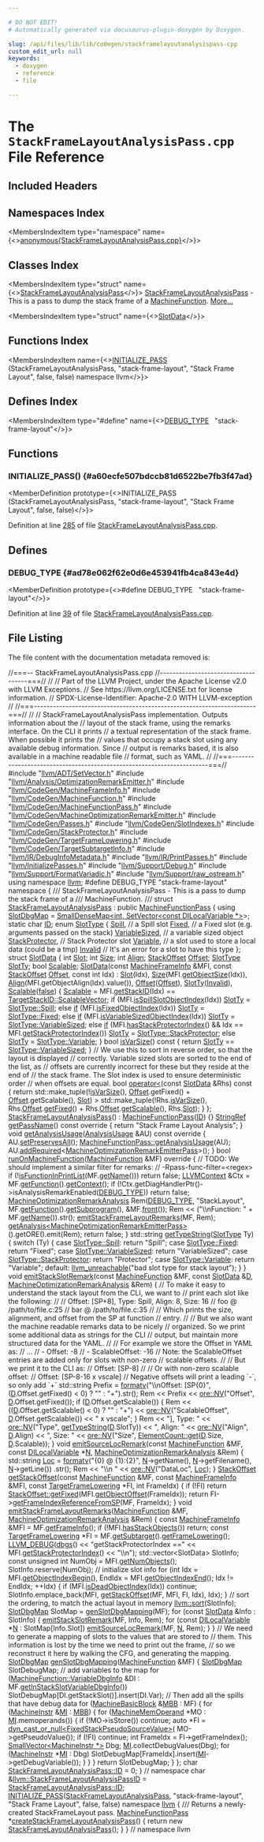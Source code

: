 ```yaml
---

# DO NOT EDIT!
# Automatically generated via docusaurus-plugin-doxygen by Doxygen.

slug: /api/files/lib/lib/codegen/stackframelayoutanalysispass-cpp
custom_edit_url: null
keywords:
  - doxygen
  - reference
  - file

---
```





# The `StackFrameLayoutAnalysisPass.cpp` File Reference

<DoxygenPage pluginConfig={pluginConfig}>



## Included Headers

<IncludesList>
<IncludesListItem
  filePath="llvm/ADT/SetVector.h"
  permalink="/docs/api/files/include/include/llvm/include/llvm/adt/setvector-h"
  isLocal="true" />
<IncludesListItem
  filePath="llvm/Analysis/OptimizationRemarkEmitter.h"
  permalink="/docs/api/files/include/include/llvm/include/llvm/analysis/optimizationremarkemitter-h"
  isLocal="true" />
<IncludesListItem
  filePath="llvm/CodeGen/MachineFrameInfo.h"
  permalink="/docs/api/files/include/include/llvm/include/llvm/codegen/machineframeinfo-h"
  isLocal="true" />
<IncludesListItem
  filePath="llvm/CodeGen/MachineFunction.h"
  permalink="/docs/api/files/include/include/llvm/include/llvm/codegen/machinefunction-h"
  isLocal="true" />
<IncludesListItem
  filePath="llvm/CodeGen/MachineFunctionPass.h"
  permalink="/docs/api/files/include/include/llvm/include/llvm/codegen/machinefunctionpass-h"
  isLocal="true" />
<IncludesListItem
  filePath="llvm/CodeGen/MachineOptimizationRemarkEmitter.h"
  permalink="/docs/api/files/include/include/llvm/include/llvm/codegen/machineoptimizationremarkemitter-h"
  isLocal="true" />
<IncludesListItem
  filePath="llvm/CodeGen/Passes.h"
  permalink="/docs/api/files/include/include/llvm/include/llvm/codegen/passes-h"
  isLocal="true" />
<IncludesListItem
  filePath="llvm/CodeGen/SlotIndexes.h"
  permalink="/docs/api/files/include/include/llvm/include/llvm/codegen/slotindexes-h"
  isLocal="true" />
<IncludesListItem
  filePath="llvm/CodeGen/StackProtector.h"
  permalink="/docs/api/files/include/include/llvm/include/llvm/codegen/stackprotector-h"
  isLocal="true" />
<IncludesListItem
  filePath="llvm/CodeGen/TargetFrameLowering.h"
  permalink="/docs/api/files/include/include/llvm/include/llvm/codegen/targetframelowering-h"
  isLocal="true" />
<IncludesListItem
  filePath="llvm/CodeGen/TargetSubtargetInfo.h"
  permalink="/docs/api/files/include/include/llvm/include/llvm/codegen/targetsubtargetinfo-h"
  isLocal="true" />
<IncludesListItem
  filePath="llvm/IR/DebugInfoMetadata.h"
  permalink="/docs/api/files/include/include/llvm/include/llvm/ir/debuginfometadata-h"
  isLocal="true" />
<IncludesListItem
  filePath="llvm/IR/PrintPasses.h"
  permalink="/docs/api/files/include/include/llvm/include/llvm/ir/printpasses-h"
  isLocal="true" />
<IncludesListItem
  filePath="llvm/InitializePasses.h"
  permalink="/docs/api/files/include/include/llvm/initializepasses-h"
  isLocal="true" />
<IncludesListItem
  filePath="llvm/Support/Debug.h"
  permalink="/docs/api/files/include/include/llvm/include/llvm/support/debug-h"
  isLocal="true" />
<IncludesListItem
  filePath="llvm/Support/FormatVariadic.h"
  permalink="/docs/api/files/include/include/llvm/include/llvm/support/formatvariadic-h"
  isLocal="true" />
<IncludesListItem
  filePath="llvm/Support/raw_ostream.h"
  permalink="/docs/api/files/include/include/llvm/include/llvm/support/raw-ostream-h"
  isLocal="true" />
</IncludesList>

## Namespaces Index

<MembersIndex>

<MembersIndexItem
  type="namespace"
  name={<><a href="/docs/api/namespaces/anonymous-stackframelayoutanalysispass-cpp-">anonymous&#123;StackFrameLayoutAnalysisPass.cpp&#125;</a></>}>
</MembersIndexItem>

</MembersIndex>

## Classes Index

<MembersIndex>

<MembersIndexItem
  type="struct"
  name={<><a href="/docs/api/structs/anonymous-namespace-stackframelayoutanalysispass-cpp-/stackframelayoutanalysispass">StackFrameLayoutAnalysisPass</a></>}>
<a href="/docs/api/structs/anonymous-namespace-stackframelayoutanalysispass-cpp-/stackframelayoutanalysispass">StackFrameLayoutAnalysisPass</a> - This is a pass to dump the stack frame of a <a href="/docs/api/classes/llvm/machinefunction">MachineFunction</a>. <a href="/docs/api/structs/anonymous-namespace-stackframelayoutanalysispass-cpp-/stackframelayoutanalysispass/#details">More...</a>
</MembersIndexItem>

<MembersIndexItem
  type="struct"
  name={<><a href="/docs/api/structs/anonymous-namespace-stackframelayoutanalysispass-cpp-/stackframelayoutanalysispass/slotdata">SlotData</a></>}>
</MembersIndexItem>

</MembersIndex>

## Functions Index

<MembersIndex>

<MembersIndexItem
  name={<><a href="#a60ecfe507bdccb81d6522be7fb3f47ad">INITIALIZE&#95;PASS</a> (StackFrameLayoutAnalysisPass, &quot;stack-frame-layout&quot;, &quot;Stack Frame Layout&quot;, false, false) namespace llvm</>}>
</MembersIndexItem>

</MembersIndex>

## Defines Index

<MembersIndex>

<MembersIndexItem
  type="#define"
  name={<><a href="#ad78e062f62e0d6e453941fb4ca843e4d">DEBUG&#95;TYPE</a>&nbsp;&nbsp;&nbsp;&quot;stack-frame-layout&quot;</>}>
</MembersIndexItem>

</MembersIndex>


<SectionDefinition>

## Functions

### INITIALIZE&#95;PASS() {#a60ecfe507bdccb81d6522be7fb3f47ad}

<MemberDefinition
  prototype={<>INITIALIZE&#95;PASS (StackFrameLayoutAnalysisPass, &quot;stack-frame-layout&quot;, &quot;Stack Frame Layout&quot;, false, false)</>}>

Definition at line <a href="#l00285">285</a> of file <a href="/docs/api/files/lib/lib/codegen/stackframelayoutanalysispass-cpp">StackFrameLayoutAnalysisPass.cpp</a>.
</MemberDefinition>

</SectionDefinition>

<SectionDefinition>

## Defines

### DEBUG&#95;TYPE {#ad78e062f62e0d6e453941fb4ca843e4d}

<MemberDefinition
  prototype={<>#define DEBUG&#95;TYPE&nbsp;&nbsp;&nbsp;&quot;stack-frame-layout&quot;</>}>

Definition at line <a href="#l00039">39</a> of file <a href="/docs/api/files/lib/lib/codegen/stackframelayoutanalysispass-cpp">StackFrameLayoutAnalysisPass.cpp</a>.
</MemberDefinition>

</SectionDefinition>

## File Listing

The file content with the documentation metadata removed is:

<ProgramListing>

<Link id="l00001" /><CodeLine lineNumber="1"><span class="doxyHighlightComment">//===-- StackFrameLayoutAnalysisPass.cpp</span></CodeLine>
<Link id="l00002" /><CodeLine lineNumber="2"><span class="doxyHighlightComment">//------------------------------------===//</span></CodeLine>
<Link id="l00003" /><CodeLine lineNumber="3"><span class="doxyHighlightComment">//</span></CodeLine>
<Link id="l00004" /><CodeLine lineNumber="4"><span class="doxyHighlightComment">// Part of the LLVM Project, under the Apache License v2.0 with LLVM Exceptions.</span></CodeLine>
<Link id="l00005" /><CodeLine lineNumber="5"><span class="doxyHighlightComment">// See https://llvm.org/LICENSE.txt for license information.</span></CodeLine>
<Link id="l00006" /><CodeLine lineNumber="6"><span class="doxyHighlightComment">// SPDX-License-Identifier: Apache-2.0 WITH LLVM-exception</span></CodeLine>
<Link id="l00007" /><CodeLine lineNumber="7"><span class="doxyHighlightComment">//</span></CodeLine>
<Link id="l00008" /><CodeLine lineNumber="8"><span class="doxyHighlightComment">//===----------------------------------------------------------------------===//</span></CodeLine>
<Link id="l00009" /><CodeLine lineNumber="9"><span class="doxyHighlightComment">//</span></CodeLine>
<Link id="l00010" /><CodeLine lineNumber="10"><span class="doxyHighlightComment">// StackFrameLayoutAnalysisPass implementation. Outputs information about the</span></CodeLine>
<Link id="l00011" /><CodeLine lineNumber="11"><span class="doxyHighlightComment">// layout of the stack frame, using the remarks interface. On the CLI it prints</span></CodeLine>
<Link id="l00012" /><CodeLine lineNumber="12"><span class="doxyHighlightComment">// a textual representation of the stack frame. When possible it prints the</span></CodeLine>
<Link id="l00013" /><CodeLine lineNumber="13"><span class="doxyHighlightComment">// values that occupy a stack slot using any available debug information. Since</span></CodeLine>
<Link id="l00014" /><CodeLine lineNumber="14"><span class="doxyHighlightComment">// output is remarks based, it is also available in a machine readable file</span></CodeLine>
<Link id="l00015" /><CodeLine lineNumber="15"><span class="doxyHighlightComment">// format, such as YAML.</span></CodeLine>
<Link id="l00016" /><CodeLine lineNumber="16"><span class="doxyHighlightComment">//</span></CodeLine>
<Link id="l00017" /><CodeLine lineNumber="17"><span class="doxyHighlightComment">//===----------------------------------------------------------------------===//</span></CodeLine>
<Link id="l00018" /><CodeLine lineNumber="18"></CodeLine>
<Link id="l00019" /><CodeLine lineNumber="19"><span class="doxyHighlightPreprocessor">#include &quot;<a href="/docs/api/files/include/include/llvm/include/llvm/adt/setvector-h">llvm/ADT/SetVector.h</a>&quot;</span></CodeLine>
<Link id="l00020" /><CodeLine lineNumber="20"><span class="doxyHighlightPreprocessor">#include &quot;<a href="/docs/api/files/include/include/llvm/include/llvm/analysis/optimizationremarkemitter-h">llvm/Analysis/OptimizationRemarkEmitter.h</a>&quot;</span></CodeLine>
<Link id="l00021" /><CodeLine lineNumber="21"><span class="doxyHighlightPreprocessor">#include &quot;<a href="/docs/api/files/include/include/llvm/include/llvm/codegen/machineframeinfo-h">llvm/CodeGen/MachineFrameInfo.h</a>&quot;</span></CodeLine>
<Link id="l00022" /><CodeLine lineNumber="22"><span class="doxyHighlightPreprocessor">#include &quot;<a href="/docs/api/files/include/include/llvm/include/llvm/codegen/machinefunction-h">llvm/CodeGen/MachineFunction.h</a>&quot;</span></CodeLine>
<Link id="l00023" /><CodeLine lineNumber="23"><span class="doxyHighlightPreprocessor">#include &quot;<a href="/docs/api/files/include/include/llvm/include/llvm/codegen/machinefunctionpass-h">llvm/CodeGen/MachineFunctionPass.h</a>&quot;</span></CodeLine>
<Link id="l00024" /><CodeLine lineNumber="24"><span class="doxyHighlightPreprocessor">#include &quot;<a href="/docs/api/files/include/include/llvm/include/llvm/codegen/machineoptimizationremarkemitter-h">llvm/CodeGen/MachineOptimizationRemarkEmitter.h</a>&quot;</span></CodeLine>
<Link id="l00025" /><CodeLine lineNumber="25"><span class="doxyHighlightPreprocessor">#include &quot;<a href="/docs/api/files/include/include/llvm/include/llvm/codegen/passes-h">llvm/CodeGen/Passes.h</a>&quot;</span></CodeLine>
<Link id="l00026" /><CodeLine lineNumber="26"><span class="doxyHighlightPreprocessor">#include &quot;<a href="/docs/api/files/include/include/llvm/include/llvm/codegen/slotindexes-h">llvm/CodeGen/SlotIndexes.h</a>&quot;</span></CodeLine>
<Link id="l00027" /><CodeLine lineNumber="27"><span class="doxyHighlightPreprocessor">#include &quot;<a href="/docs/api/files/include/include/llvm/include/llvm/codegen/stackprotector-h">llvm/CodeGen/StackProtector.h</a>&quot;</span></CodeLine>
<Link id="l00028" /><CodeLine lineNumber="28"><span class="doxyHighlightPreprocessor">#include &quot;<a href="/docs/api/files/include/include/llvm/include/llvm/codegen/targetframelowering-h">llvm/CodeGen/TargetFrameLowering.h</a>&quot;</span></CodeLine>
<Link id="l00029" /><CodeLine lineNumber="29"><span class="doxyHighlightPreprocessor">#include &quot;<a href="/docs/api/files/include/include/llvm/include/llvm/codegen/targetsubtargetinfo-h">llvm/CodeGen/TargetSubtargetInfo.h</a>&quot;</span></CodeLine>
<Link id="l00030" /><CodeLine lineNumber="30"><span class="doxyHighlightPreprocessor">#include &quot;<a href="/docs/api/files/include/include/llvm/include/llvm/ir/debuginfometadata-h">llvm/IR/DebugInfoMetadata.h</a>&quot;</span></CodeLine>
<Link id="l00031" /><CodeLine lineNumber="31"><span class="doxyHighlightPreprocessor">#include &quot;<a href="/docs/api/files/include/include/llvm/include/llvm/ir/printpasses-h">llvm/IR/PrintPasses.h</a>&quot;</span></CodeLine>
<Link id="l00032" /><CodeLine lineNumber="32"><span class="doxyHighlightPreprocessor">#include &quot;<a href="/docs/api/files/include/include/llvm/initializepasses-h">llvm/InitializePasses.h</a>&quot;</span></CodeLine>
<Link id="l00033" /><CodeLine lineNumber="33"><span class="doxyHighlightPreprocessor">#include &quot;<a href="/docs/api/files/include/include/llvm/include/llvm/support/debug-h">llvm/Support/Debug.h</a>&quot;</span></CodeLine>
<Link id="l00034" /><CodeLine lineNumber="34"><span class="doxyHighlightPreprocessor">#include &quot;<a href="/docs/api/files/include/include/llvm/include/llvm/support/formatvariadic-h">llvm/Support/FormatVariadic.h</a>&quot;</span></CodeLine>
<Link id="l00035" /><CodeLine lineNumber="35"><span class="doxyHighlightPreprocessor">#include &quot;<a href="/docs/api/files/include/include/llvm/include/llvm/support/raw-ostream-h">llvm/Support/raw&#95;ostream.h</a>&quot;</span></CodeLine>
<Link id="l00036" /><CodeLine lineNumber="36"></CodeLine>
<Link id="l00037" /><CodeLine lineNumber="37"><span class="doxyHighlightKeyword">using namespace </span><span class="doxyHighlight"><a href="/docs/api/namespaces/llvm">llvm</a>;</span></CodeLine>
<Link id="l00038" /><CodeLine lineNumber="38"></CodeLine>
<Link id="l00039" /><CodeLine lineNumber="39" lineLink="#ad78e062f62e0d6e453941fb4ca843e4d"><span class="doxyHighlightPreprocessor">#define DEBUG&#95;TYPE &quot;stack-frame-layout&quot;</span></CodeLine>
<Link id="l00040" /><CodeLine lineNumber="40"></CodeLine>
<Link id="l00041" /><CodeLine lineNumber="41" lineLink="/docs/api/namespaces/anonymous-stackframelayoutanalysispass-cpp-"><span class="doxyHighlightKeyword">namespace </span><span class="doxyHighlight">&#123;</span></CodeLine>
<Link id="l00042" /><CodeLine lineNumber="42"></CodeLine>
<Link id="l00043" /><CodeLine lineNumber="43"><span class="doxyHighlightComment">/// StackFrameLayoutAnalysisPass - This is a pass to dump the stack frame of a</span></CodeLine>
<Link id="l00044" /><CodeLine lineNumber="44"><span class="doxyHighlightComment">/// MachineFunction.</span></CodeLine>
<Link id="l00045" /><CodeLine lineNumber="45"><span class="doxyHighlightComment">///</span></CodeLine>
<Link id="l00046" /><CodeLine lineNumber="46" lineLink="/docs/api/structs/anonymous-namespace-stackframelayoutanalysispass-cpp-/stackframelayoutanalysispass"><span class="doxyHighlightKeyword">struct </span><span class="doxyHighlight"><a href="/docs/api/structs/anonymous-namespace-stackframelayoutanalysispass-cpp-/stackframelayoutanalysispass/#aed34a449b64c56bf6c84a8800b1a0d4e">StackFrameLayoutAnalysisPass</a> : </span><span class="doxyHighlightKeyword">public</span><span class="doxyHighlight"> <a href="/docs/api/classes/llvm/machinefunctionpass/#a29c81d2386f4a727c6d33413807530c8">MachineFunctionPass</a> &#123;</span></CodeLine>
<Link id="l00047" /><CodeLine lineNumber="47" lineLink="/docs/api/structs/anonymous-namespace-stackframelayoutanalysispass-cpp-/stackframelayoutanalysispass/#ad35c5242b832d9b7bb39ac508e5be879"><span class="doxyHighlight">  </span><span class="doxyHighlightKeyword">using </span><span class="doxyHighlight"><a href="/docs/api/structs/anonymous-namespace-stackframelayoutanalysispass-cpp-/stackframelayoutanalysispass/#ad35c5242b832d9b7bb39ac508e5be879">SlotDbgMap</a> = <a href="/docs/api/classes/llvm/smalldensemap">SmallDenseMap&lt;int, SetVector&lt;const DILocalVariable &#42;&gt;</a>&gt;;</span></CodeLine>
<Link id="l00048" /><CodeLine lineNumber="48" lineLink="/docs/api/structs/anonymous-namespace-stackframelayoutanalysispass-cpp-/stackframelayoutanalysispass/#adb759fb50fd487dfdd1bd19bcffdf28a"><span class="doxyHighlight">  </span><span class="doxyHighlightKeyword">static</span><span class="doxyHighlight"> </span><span class="doxyHighlightKeywordType">char</span><span class="doxyHighlight"> <a href="/docs/api/structs/anonymous-namespace-stackframelayoutanalysispass-cpp-/stackframelayoutanalysispass/#adb759fb50fd487dfdd1bd19bcffdf28a">ID</a>;</span></CodeLine>
<Link id="l00049" /><CodeLine lineNumber="49"></CodeLine>
<Link id="l00050" /><CodeLine lineNumber="50" lineLink="/docs/api/structs/anonymous-namespace-stackframelayoutanalysispass-cpp-/stackframelayoutanalysispass/#a4d25b3711bbc605833a02ddfdf43e418"><span class="doxyHighlight">  </span><span class="doxyHighlightKeyword">enum</span><span class="doxyHighlight"> <a href="/docs/api/structs/anonymous-namespace-stackframelayoutanalysispass-cpp-/stackframelayoutanalysispass/#a4d25b3711bbc605833a02ddfdf43e418">SlotType</a> &#123;</span></CodeLine>
<Link id="l00051" /><CodeLine lineNumber="51" lineLink="/docs/api/structs/anonymous-namespace-stackframelayoutanalysispass-cpp-/stackframelayoutanalysispass/#a4d25b3711bbc605833a02ddfdf43e418a179d794dfb38b5c33d159ac0bfe535f1"><span class="doxyHighlight">    <a href="/docs/api/structs/anonymous-namespace-stackframelayoutanalysispass-cpp-/stackframelayoutanalysispass/#a4d25b3711bbc605833a02ddfdf43e418a179d794dfb38b5c33d159ac0bfe535f1">Spill</a>,          </span><span class="doxyHighlightComment">// a Spill slot</span></CodeLine>
<Link id="l00052" /><CodeLine lineNumber="52" lineLink="/docs/api/structs/anonymous-namespace-stackframelayoutanalysispass-cpp-/stackframelayoutanalysispass/#a4d25b3711bbc605833a02ddfdf43e418a807cc0bfcf0037cef7a7ad4b7fcac5cc"><span class="doxyHighlight">    <a href="/docs/api/structs/anonymous-namespace-stackframelayoutanalysispass-cpp-/stackframelayoutanalysispass/#a4d25b3711bbc605833a02ddfdf43e418a807cc0bfcf0037cef7a7ad4b7fcac5cc">Fixed</a>,          </span><span class="doxyHighlightComment">// a Fixed slot (e.g. arguments passed on the stack)</span></CodeLine>
<Link id="l00053" /><CodeLine lineNumber="53" lineLink="/docs/api/structs/anonymous-namespace-stackframelayoutanalysispass-cpp-/stackframelayoutanalysispass/#a4d25b3711bbc605833a02ddfdf43e418a9b3eaa839bf3bd11e00280219711c2f1"><span class="doxyHighlight">    <a href="/docs/api/structs/anonymous-namespace-stackframelayoutanalysispass-cpp-/stackframelayoutanalysispass/#a4d25b3711bbc605833a02ddfdf43e418a9b3eaa839bf3bd11e00280219711c2f1">VariableSized</a>,  </span><span class="doxyHighlightComment">// a variable sized object</span></CodeLine>
<Link id="l00054" /><CodeLine lineNumber="54" lineLink="/docs/api/structs/anonymous-namespace-stackframelayoutanalysispass-cpp-/stackframelayoutanalysispass/#a4d25b3711bbc605833a02ddfdf43e418a923330341cc00a7f80e5a1160d792474"><span class="doxyHighlight">    <a href="/docs/api/structs/anonymous-namespace-stackframelayoutanalysispass-cpp-/stackframelayoutanalysispass/#a4d25b3711bbc605833a02ddfdf43e418a923330341cc00a7f80e5a1160d792474">StackProtector</a>, </span><span class="doxyHighlightComment">// Stack Protector slot</span></CodeLine>
<Link id="l00055" /><CodeLine lineNumber="55" lineLink="/docs/api/structs/anonymous-namespace-stackframelayoutanalysispass-cpp-/stackframelayoutanalysispass/#a4d25b3711bbc605833a02ddfdf43e418a93b9c9c39302c72e9aee8dfad82a60c2"><span class="doxyHighlight">    <a href="/docs/api/structs/anonymous-namespace-stackframelayoutanalysispass-cpp-/stackframelayoutanalysispass/#a4d25b3711bbc605833a02ddfdf43e418a93b9c9c39302c72e9aee8dfad82a60c2">Variable</a>,       </span><span class="doxyHighlightComment">// a slot used to store a local data (could be a tmp)</span></CodeLine>
<Link id="l00056" /><CodeLine lineNumber="56" lineLink="/docs/api/structs/anonymous-namespace-stackframelayoutanalysispass-cpp-/stackframelayoutanalysispass/#a4d25b3711bbc605833a02ddfdf43e418afcb531cc99e08d2b77d570b91db6bd0d"><span class="doxyHighlight">    <a href="/docs/api/structs/anonymous-namespace-stackframelayoutanalysispass-cpp-/stackframelayoutanalysispass/#a4d25b3711bbc605833a02ddfdf43e418afcb531cc99e08d2b77d570b91db6bd0d">Invalid</a>         </span><span class="doxyHighlightComment">// It&#39;s an error for a slot to have this type</span></CodeLine>
<Link id="l00057" /><CodeLine lineNumber="57"><span class="doxyHighlight">  &#125;;</span></CodeLine>
<Link id="l00058" /><CodeLine lineNumber="58"></CodeLine>
<Link id="l00059" /><CodeLine lineNumber="59" lineLink="/docs/api/structs/anonymous-namespace-stackframelayoutanalysispass-cpp-/stackframelayoutanalysispass/slotdata"><span class="doxyHighlight">  </span><span class="doxyHighlightKeyword">struct </span><span class="doxyHighlight"><a href="/docs/api/structs/anonymous-namespace-stackframelayoutanalysispass-cpp-/stackframelayoutanalysispass/slotdata/#a5366dad88d5f63bc1c27ffc54d351201">SlotData</a> &#123;</span></CodeLine>
<Link id="l00060" /><CodeLine lineNumber="60" lineLink="/docs/api/structs/anonymous-namespace-stackframelayoutanalysispass-cpp-/stackframelayoutanalysispass/slotdata/#a08ced2609d30f70b678b86e9e124c351"><span class="doxyHighlight">    </span><span class="doxyHighlightKeywordType">int</span><span class="doxyHighlight"> <a href="/docs/api/structs/anonymous-namespace-stackframelayoutanalysispass-cpp-/stackframelayoutanalysispass/slotdata/#a08ced2609d30f70b678b86e9e124c351">Slot</a>;</span></CodeLine>
<Link id="l00061" /><CodeLine lineNumber="61" lineLink="/docs/api/structs/anonymous-namespace-stackframelayoutanalysispass-cpp-/stackframelayoutanalysispass/slotdata/#aacf0f66d30daf897fecbbb6d54366b13"><span class="doxyHighlight">    </span><span class="doxyHighlightKeywordType">int</span><span class="doxyHighlight"> <a href="/docs/api/structs/anonymous-namespace-stackframelayoutanalysispass-cpp-/stackframelayoutanalysispass/slotdata/#aacf0f66d30daf897fecbbb6d54366b13">Size</a>;</span></CodeLine>
<Link id="l00062" /><CodeLine lineNumber="62" lineLink="/docs/api/structs/anonymous-namespace-stackframelayoutanalysispass-cpp-/stackframelayoutanalysispass/slotdata/#a29e751f7b5d47e3fbce5a0e97e51f349"><span class="doxyHighlight">    </span><span class="doxyHighlightKeywordType">int</span><span class="doxyHighlight"> <a href="/docs/api/structs/anonymous-namespace-stackframelayoutanalysispass-cpp-/stackframelayoutanalysispass/slotdata/#a29e751f7b5d47e3fbce5a0e97e51f349">Align</a>;</span></CodeLine>
<Link id="l00063" /><CodeLine lineNumber="63" lineLink="/docs/api/structs/anonymous-namespace-stackframelayoutanalysispass-cpp-/stackframelayoutanalysispass/slotdata/#af3606d9ac2da1cc960afc3cc1d947ba6"><span class="doxyHighlight">    <a href="/docs/api/classes/llvm/stackoffset">StackOffset</a> <a href="/docs/api/structs/anonymous-namespace-stackframelayoutanalysispass-cpp-/stackframelayoutanalysispass/slotdata/#af3606d9ac2da1cc960afc3cc1d947ba6">Offset</a>;</span></CodeLine>
<Link id="l00064" /><CodeLine lineNumber="64" lineLink="/docs/api/structs/anonymous-namespace-stackframelayoutanalysispass-cpp-/stackframelayoutanalysispass/slotdata/#a2f1a6f155504b4a167e151ecdc892aeb"><span class="doxyHighlight">    <a href="/docs/api/structs/anonymous-namespace-stackframelayoutanalysispass-cpp-/stackframelayoutanalysispass/#a4d25b3711bbc605833a02ddfdf43e418">SlotType</a> <a href="/docs/api/structs/anonymous-namespace-stackframelayoutanalysispass-cpp-/stackframelayoutanalysispass/slotdata/#a2f1a6f155504b4a167e151ecdc892aeb">SlotTy</a>;</span></CodeLine>
<Link id="l00065" /><CodeLine lineNumber="65" lineLink="/docs/api/structs/anonymous-namespace-stackframelayoutanalysispass-cpp-/stackframelayoutanalysispass/slotdata/#ac65684a0c6081235f71f0c9f4cab5a07"><span class="doxyHighlight">    </span><span class="doxyHighlightKeywordType">bool</span><span class="doxyHighlight"> <a href="/docs/api/structs/anonymous-namespace-stackframelayoutanalysispass-cpp-/stackframelayoutanalysispass/slotdata/#ac65684a0c6081235f71f0c9f4cab5a07">Scalable</a>;</span></CodeLine>
<Link id="l00066" /><CodeLine lineNumber="66"></CodeLine>
<Link id="l00067" /><CodeLine lineNumber="67" lineLink="/docs/api/structs/anonymous-namespace-stackframelayoutanalysispass-cpp-/stackframelayoutanalysispass/slotdata/#a5366dad88d5f63bc1c27ffc54d351201"><span class="doxyHighlight">    <a href="/docs/api/structs/anonymous-namespace-stackframelayoutanalysispass-cpp-/stackframelayoutanalysispass/slotdata/#a5366dad88d5f63bc1c27ffc54d351201">SlotData</a>(</span><span class="doxyHighlightKeyword">const</span><span class="doxyHighlight"> <a href="/docs/api/classes/llvm/machineframeinfo">MachineFrameInfo</a> &amp;MFI, </span><span class="doxyHighlightKeyword">const</span><span class="doxyHighlight"> <a href="/docs/api/classes/llvm/stackoffset">StackOffset</a> <a href="/docs/api/structs/anonymous-namespace-stackframelayoutanalysispass-cpp-/stackframelayoutanalysispass/slotdata/#af3606d9ac2da1cc960afc3cc1d947ba6">Offset</a>,</span></CodeLine>
<Link id="l00068" /><CodeLine lineNumber="68"><span class="doxyHighlight">             </span><span class="doxyHighlightKeyword">const</span><span class="doxyHighlight"> </span><span class="doxyHighlightKeywordType">int</span><span class="doxyHighlight"> Idx)</span></CodeLine>
<Link id="l00069" /><CodeLine lineNumber="69"><span class="doxyHighlight">        : <a href="/docs/api/structs/anonymous-namespace-stackframelayoutanalysispass-cpp-/stackframelayoutanalysispass/slotdata/#a08ced2609d30f70b678b86e9e124c351">Slot</a>(Idx), <a href="/docs/api/structs/anonymous-namespace-stackframelayoutanalysispass-cpp-/stackframelayoutanalysispass/slotdata/#aacf0f66d30daf897fecbbb6d54366b13">Size</a>(MFI.<a href="/docs/api/namespaces/llvm/#a62ba0e5ee2d86f663c6de4efda6082a7">getObjectSize</a>(Idx)),</span></CodeLine>
<Link id="l00070" /><CodeLine lineNumber="70"><span class="doxyHighlight">          <a href="/docs/api/structs/anonymous-namespace-stackframelayoutanalysispass-cpp-/stackframelayoutanalysispass/slotdata/#a29e751f7b5d47e3fbce5a0e97e51f349">Align</a>(MFI.getObjectAlign(Idx).value()), <a href="/docs/api/structs/anonymous-namespace-stackframelayoutanalysispass-cpp-/stackframelayoutanalysispass/slotdata/#af3606d9ac2da1cc960afc3cc1d947ba6">Offset</a>(<a href="/docs/api/structs/anonymous-namespace-stackframelayoutanalysispass-cpp-/stackframelayoutanalysispass/slotdata/#af3606d9ac2da1cc960afc3cc1d947ba6">Offset</a>),</span></CodeLine>
<Link id="l00071" /><CodeLine lineNumber="71"><span class="doxyHighlight">          <a href="/docs/api/structs/anonymous-namespace-stackframelayoutanalysispass-cpp-/stackframelayoutanalysispass/slotdata/#a2f1a6f155504b4a167e151ecdc892aeb">SlotTy</a>(<a href="/docs/api/structs/anonymous-namespace-stackframelayoutanalysispass-cpp-/stackframelayoutanalysispass/#a4d25b3711bbc605833a02ddfdf43e418afcb531cc99e08d2b77d570b91db6bd0d">Invalid</a>), <a href="/docs/api/structs/anonymous-namespace-stackframelayoutanalysispass-cpp-/stackframelayoutanalysispass/slotdata/#ac65684a0c6081235f71f0c9f4cab5a07">Scalable</a>(<a href="/docs/api/namespaces/false">false</a>) &#123;</span></CodeLine>
<Link id="l00072" /><CodeLine lineNumber="72"><span class="doxyHighlight">      <a href="/docs/api/structs/anonymous-namespace-stackframelayoutanalysispass-cpp-/stackframelayoutanalysispass/slotdata/#ac65684a0c6081235f71f0c9f4cab5a07">Scalable</a> = MFI.<a href="/docs/api/classes/llvm/machineframeinfo/#ad718aae0ce2a188fa35cb2781024ffc0">getStackID</a>(Idx) == <a href="/docs/api/namespaces/llvm/targetstackid/#a71392100eb15ba746b1f898986f5d8a5a3c6a2a8f3cda71661a17a0df700e8f9c">TargetStackID::ScalableVector</a>;</span></CodeLine>
<Link id="l00073" /><CodeLine lineNumber="73"><span class="doxyHighlight">      </span><span class="doxyHighlightKeywordFlow">if</span><span class="doxyHighlight"> (MFI.<a href="/docs/api/classes/llvm/machineframeinfo/#a91b0115deec3489d7e082a4a13f022ff">isSpillSlotObjectIndex</a>(Idx))</span></CodeLine>
<Link id="l00074" /><CodeLine lineNumber="74"><span class="doxyHighlight">        <a href="/docs/api/structs/anonymous-namespace-stackframelayoutanalysispass-cpp-/stackframelayoutanalysispass/slotdata/#a2f1a6f155504b4a167e151ecdc892aeb">SlotTy</a> = <a href="/docs/api/structs/anonymous-namespace-stackframelayoutanalysispass-cpp-/stackframelayoutanalysispass/#a4d25b3711bbc605833a02ddfdf43e418a179d794dfb38b5c33d159ac0bfe535f1">SlotType::Spill</a>;</span></CodeLine>
<Link id="l00075" /><CodeLine lineNumber="75"><span class="doxyHighlight">      </span><span class="doxyHighlightKeywordFlow">else</span><span class="doxyHighlight"> <a href="/docs/api/files/lib/lib/passes/passbuilderbindings-cpp/#acdfbcf188e2d4a80837e89de2ccdffab">if</a> (MFI.<a href="/docs/api/classes/llvm/machineframeinfo/#ae6e7e975f7a4e5d535be32068a7c67df">isFixedObjectIndex</a>(Idx))</span></CodeLine>
<Link id="l00076" /><CodeLine lineNumber="76"><span class="doxyHighlight">        <a href="/docs/api/structs/anonymous-namespace-stackframelayoutanalysispass-cpp-/stackframelayoutanalysispass/slotdata/#a2f1a6f155504b4a167e151ecdc892aeb">SlotTy</a> = <a href="/docs/api/structs/anonymous-namespace-stackframelayoutanalysispass-cpp-/stackframelayoutanalysispass/#a4d25b3711bbc605833a02ddfdf43e418a807cc0bfcf0037cef7a7ad4b7fcac5cc">SlotType::Fixed</a>;</span></CodeLine>
<Link id="l00077" /><CodeLine lineNumber="77"><span class="doxyHighlight">      </span><span class="doxyHighlightKeywordFlow">else</span><span class="doxyHighlight"> <a href="/docs/api/files/lib/lib/passes/passbuilderbindings-cpp/#acdfbcf188e2d4a80837e89de2ccdffab">if</a> (MFI.<a href="/docs/api/classes/llvm/machineframeinfo/#ab86af583f3ac779bb3f74071d36b5923">isVariableSizedObjectIndex</a>(Idx))</span></CodeLine>
<Link id="l00078" /><CodeLine lineNumber="78"><span class="doxyHighlight">        <a href="/docs/api/structs/anonymous-namespace-stackframelayoutanalysispass-cpp-/stackframelayoutanalysispass/slotdata/#a2f1a6f155504b4a167e151ecdc892aeb">SlotTy</a> = <a href="/docs/api/structs/anonymous-namespace-stackframelayoutanalysispass-cpp-/stackframelayoutanalysispass/#a4d25b3711bbc605833a02ddfdf43e418a9b3eaa839bf3bd11e00280219711c2f1">SlotType::VariableSized</a>;</span></CodeLine>
<Link id="l00079" /><CodeLine lineNumber="79"><span class="doxyHighlight">      </span><span class="doxyHighlightKeywordFlow">else</span><span class="doxyHighlight"> <a href="/docs/api/files/lib/lib/passes/passbuilderbindings-cpp/#acdfbcf188e2d4a80837e89de2ccdffab">if</a> (MFI.<a href="/docs/api/classes/llvm/machineframeinfo/#ac7c993678733273ea9d16db7ff87b2c6">hasStackProtectorIndex</a>() &amp;&amp;</span></CodeLine>
<Link id="l00080" /><CodeLine lineNumber="80"><span class="doxyHighlight">               Idx == MFI.<a href="/docs/api/classes/llvm/machineframeinfo/#a5ee88eb786413b2cf541122aa749392c">getStackProtectorIndex</a>())</span></CodeLine>
<Link id="l00081" /><CodeLine lineNumber="81"><span class="doxyHighlight">        <a href="/docs/api/structs/anonymous-namespace-stackframelayoutanalysispass-cpp-/stackframelayoutanalysispass/slotdata/#a2f1a6f155504b4a167e151ecdc892aeb">SlotTy</a> = <a href="/docs/api/structs/anonymous-namespace-stackframelayoutanalysispass-cpp-/stackframelayoutanalysispass/#a4d25b3711bbc605833a02ddfdf43e418a923330341cc00a7f80e5a1160d792474">SlotType::StackProtector</a>;</span></CodeLine>
<Link id="l00082" /><CodeLine lineNumber="82"><span class="doxyHighlight">      </span><span class="doxyHighlightKeywordFlow">else</span></CodeLine>
<Link id="l00083" /><CodeLine lineNumber="83"><span class="doxyHighlight">        <a href="/docs/api/structs/anonymous-namespace-stackframelayoutanalysispass-cpp-/stackframelayoutanalysispass/slotdata/#a2f1a6f155504b4a167e151ecdc892aeb">SlotTy</a> = <a href="/docs/api/structs/anonymous-namespace-stackframelayoutanalysispass-cpp-/stackframelayoutanalysispass/#a4d25b3711bbc605833a02ddfdf43e418a93b9c9c39302c72e9aee8dfad82a60c2">SlotType::Variable</a>;</span></CodeLine>
<Link id="l00084" /><CodeLine lineNumber="84"><span class="doxyHighlight">    &#125;</span></CodeLine>
<Link id="l00085" /><CodeLine lineNumber="85"></CodeLine>
<Link id="l00086" /><CodeLine lineNumber="86" lineLink="/docs/api/structs/anonymous-namespace-stackframelayoutanalysispass-cpp-/stackframelayoutanalysispass/slotdata/#a1e5541c3eaa52bcfdae1e1992d74d393"><span class="doxyHighlight">    </span><span class="doxyHighlightKeywordType">bool</span><span class="doxyHighlight"> <a href="/docs/api/structs/anonymous-namespace-stackframelayoutanalysispass-cpp-/stackframelayoutanalysispass/slotdata/#a1e5541c3eaa52bcfdae1e1992d74d393">isVarSize</a>()</span><span class="doxyHighlightKeyword"> const </span><span class="doxyHighlight">&#123; </span><span class="doxyHighlightKeywordFlow">return</span><span class="doxyHighlight"> <a href="/docs/api/structs/anonymous-namespace-stackframelayoutanalysispass-cpp-/stackframelayoutanalysispass/slotdata/#a2f1a6f155504b4a167e151ecdc892aeb">SlotTy</a> == <a href="/docs/api/structs/anonymous-namespace-stackframelayoutanalysispass-cpp-/stackframelayoutanalysispass/#a4d25b3711bbc605833a02ddfdf43e418a9b3eaa839bf3bd11e00280219711c2f1">SlotType::VariableSized</a>; &#125;</span></CodeLine>
<Link id="l00087" /><CodeLine lineNumber="87"></CodeLine>
<Link id="l00088" /><CodeLine lineNumber="88"><span class="doxyHighlight">    </span><span class="doxyHighlightComment">// We use this to sort in reverse order, so that the layout is displayed</span></CodeLine>
<Link id="l00089" /><CodeLine lineNumber="89"><span class="doxyHighlight">    </span><span class="doxyHighlightComment">// correctly. Variable sized slots are sorted to the end of the list, as</span></CodeLine>
<Link id="l00090" /><CodeLine lineNumber="90"><span class="doxyHighlight">    </span><span class="doxyHighlightComment">// offsets are currently incorrect for these but they reside at the end of</span></CodeLine>
<Link id="l00091" /><CodeLine lineNumber="91"><span class="doxyHighlight">    </span><span class="doxyHighlightComment">// the stack frame. The Slot index is used to ensure deterministic order</span></CodeLine>
<Link id="l00092" /><CodeLine lineNumber="92"><span class="doxyHighlight">    </span><span class="doxyHighlightComment">// when offsets are equal.</span></CodeLine>
<Link id="l00093" /><CodeLine lineNumber="93" lineLink="/docs/api/structs/anonymous-namespace-stackframelayoutanalysispass-cpp-/stackframelayoutanalysispass/slotdata/#a809a73866dcd66caa79e94530e339fb1"><span class="doxyHighlight">    </span><span class="doxyHighlightKeywordType">bool</span><span class="doxyHighlight"> <a href="/docs/api/structs/anonymous-namespace-stackframelayoutanalysispass-cpp-/stackframelayoutanalysispass/slotdata/#a809a73866dcd66caa79e94530e339fb1">operator&lt;</a>(</span><span class="doxyHighlightKeyword">const</span><span class="doxyHighlight"> <a href="/docs/api/structs/anonymous-namespace-stackframelayoutanalysispass-cpp-/stackframelayoutanalysispass/slotdata/#a5366dad88d5f63bc1c27ffc54d351201">SlotData</a> &amp;Rhs)</span><span class="doxyHighlightKeyword"> const </span><span class="doxyHighlight">&#123;</span></CodeLine>
<Link id="l00094" /><CodeLine lineNumber="94"><span class="doxyHighlight">      </span><span class="doxyHighlightKeywordFlow">return</span><span class="doxyHighlight"> std::make&#95;tuple(!<a href="/docs/api/structs/anonymous-namespace-stackframelayoutanalysispass-cpp-/stackframelayoutanalysispass/slotdata/#a1e5541c3eaa52bcfdae1e1992d74d393">isVarSize</a>(),</span></CodeLine>
<Link id="l00095" /><CodeLine lineNumber="95"><span class="doxyHighlight">                             <a href="/docs/api/structs/anonymous-namespace-stackframelayoutanalysispass-cpp-/stackframelayoutanalysispass/slotdata/#af3606d9ac2da1cc960afc3cc1d947ba6">Offset</a>.getFixed() + <a href="/docs/api/structs/anonymous-namespace-stackframelayoutanalysispass-cpp-/stackframelayoutanalysispass/slotdata/#af3606d9ac2da1cc960afc3cc1d947ba6">Offset</a>.getScalable(), <a href="/docs/api/structs/anonymous-namespace-stackframelayoutanalysispass-cpp-/stackframelayoutanalysispass/slotdata/#a08ced2609d30f70b678b86e9e124c351">Slot</a>) &gt;</span></CodeLine>
<Link id="l00096" /><CodeLine lineNumber="96"><span class="doxyHighlight">             std::make&#95;tuple(!Rhs.<a href="/docs/api/structs/anonymous-namespace-stackframelayoutanalysispass-cpp-/stackframelayoutanalysispass/slotdata/#a1e5541c3eaa52bcfdae1e1992d74d393">isVarSize</a>(),</span></CodeLine>
<Link id="l00097" /><CodeLine lineNumber="97"><span class="doxyHighlight">                             Rhs.<a href="/docs/api/structs/anonymous-namespace-stackframelayoutanalysispass-cpp-/stackframelayoutanalysispass/slotdata/#af3606d9ac2da1cc960afc3cc1d947ba6">Offset</a>.<a href="/docs/api/classes/llvm/stackoffset/#aeb11e994c5580c80bbb0951eb05f9c80">getFixed</a>() + Rhs.<a href="/docs/api/structs/anonymous-namespace-stackframelayoutanalysispass-cpp-/stackframelayoutanalysispass/slotdata/#af3606d9ac2da1cc960afc3cc1d947ba6">Offset</a>.<a href="/docs/api/classes/llvm/stackoffset/#ac92bd14c26009fdfdc00576604da950f">getScalable</a>(),</span></CodeLine>
<Link id="l00098" /><CodeLine lineNumber="98"><span class="doxyHighlight">                             Rhs.<a href="/docs/api/structs/anonymous-namespace-stackframelayoutanalysispass-cpp-/stackframelayoutanalysispass/slotdata/#a08ced2609d30f70b678b86e9e124c351">Slot</a>);</span></CodeLine>
<Link id="l00099" /><CodeLine lineNumber="99"><span class="doxyHighlight">    &#125;</span></CodeLine>
<Link id="l00100" /><CodeLine lineNumber="100"><span class="doxyHighlight">  &#125;;</span></CodeLine>
<Link id="l00101" /><CodeLine lineNumber="101"></CodeLine>
<Link id="l00102" /><CodeLine lineNumber="102" lineLink="/docs/api/structs/anonymous-namespace-stackframelayoutanalysispass-cpp-/stackframelayoutanalysispass/#aed34a449b64c56bf6c84a8800b1a0d4e"><span class="doxyHighlight">  <a href="/docs/api/structs/anonymous-namespace-stackframelayoutanalysispass-cpp-/stackframelayoutanalysispass/#aed34a449b64c56bf6c84a8800b1a0d4e">StackFrameLayoutAnalysisPass</a>() : <a href="/docs/api/classes/llvm/machinefunctionpass/#a29c81d2386f4a727c6d33413807530c8">MachineFunctionPass</a>(<a href="/docs/api/structs/anonymous-namespace-stackframelayoutanalysispass-cpp-/stackframelayoutanalysispass/#adb759fb50fd487dfdd1bd19bcffdf28a">ID</a>) &#123;&#125;</span></CodeLine>
<Link id="l00103" /><CodeLine lineNumber="103"></CodeLine>
<Link id="l00104" /><CodeLine lineNumber="104" lineLink="/docs/api/structs/anonymous-namespace-stackframelayoutanalysispass-cpp-/stackframelayoutanalysispass/#ad99d6ea6473e2825c64283daa6f35e7b"><span class="doxyHighlight">  <a href="/docs/api/classes/llvm/stringref">StringRef</a> <a href="/docs/api/structs/anonymous-namespace-stackframelayoutanalysispass-cpp-/stackframelayoutanalysispass/#ad99d6ea6473e2825c64283daa6f35e7b">getPassName</a>()</span><span class="doxyHighlightKeyword"> const override </span><span class="doxyHighlight">&#123;</span></CodeLine>
<Link id="l00105" /><CodeLine lineNumber="105"><span class="doxyHighlight">    </span><span class="doxyHighlightKeywordFlow">return</span><span class="doxyHighlight"> </span><span class="doxyHighlightStringLiteral">&quot;Stack Frame Layout Analysis&quot;</span><span class="doxyHighlight">;</span></CodeLine>
<Link id="l00106" /><CodeLine lineNumber="106"><span class="doxyHighlight">  &#125;</span></CodeLine>
<Link id="l00107" /><CodeLine lineNumber="107"></CodeLine>
<Link id="l00108" /><CodeLine lineNumber="108" lineLink="/docs/api/structs/anonymous-namespace-stackframelayoutanalysispass-cpp-/stackframelayoutanalysispass/#a8e0327390d0eda5d61ba53f7171c4832"><span class="doxyHighlight">  </span><span class="doxyHighlightKeywordType">void</span><span class="doxyHighlight"> <a href="/docs/api/structs/anonymous-namespace-stackframelayoutanalysispass-cpp-/stackframelayoutanalysispass/#a8e0327390d0eda5d61ba53f7171c4832">getAnalysisUsage</a>(<a href="/docs/api/classes/llvm/analysisusage">AnalysisUsage</a> &amp;AU)</span><span class="doxyHighlightKeyword"> const override </span><span class="doxyHighlight">&#123;</span></CodeLine>
<Link id="l00109" /><CodeLine lineNumber="109"><span class="doxyHighlight">    AU.<a href="/docs/api/classes/llvm/analysisusage/#af22b06a6a4f9df80454071685a0d6a02">setPreservesAll</a>();</span></CodeLine>
<Link id="l00110" /><CodeLine lineNumber="110"><span class="doxyHighlight">    <a href="/docs/api/classes/llvm/machinefunctionpass/#a864fd57b4304ef933b3281d0ef85a88e">MachineFunctionPass::getAnalysisUsage</a>(AU);</span></CodeLine>
<Link id="l00111" /><CodeLine lineNumber="111"><span class="doxyHighlight">    AU.<a href="/docs/api/classes/llvm/analysisusage/#ae0adcccca08fb686c9ce00f9397b660c">addRequired</a>&lt;<a href="/docs/api/classes/llvm/machineoptimizationremarkemitterpass">MachineOptimizationRemarkEmitterPass</a>&gt;();</span></CodeLine>
<Link id="l00112" /><CodeLine lineNumber="112"><span class="doxyHighlight">  &#125;</span></CodeLine>
<Link id="l00113" /><CodeLine lineNumber="113"></CodeLine>
<Link id="l00114" /><CodeLine lineNumber="114" lineLink="/docs/api/structs/anonymous-namespace-stackframelayoutanalysispass-cpp-/stackframelayoutanalysispass/#a208684dda693662f834195df68d843f8"><span class="doxyHighlight">  </span><span class="doxyHighlightKeywordType">bool</span><span class="doxyHighlight"> <a href="/docs/api/structs/anonymous-namespace-stackframelayoutanalysispass-cpp-/stackframelayoutanalysispass/#a208684dda693662f834195df68d843f8">runOnMachineFunction</a>(<a href="/docs/api/classes/llvm/machinefunction">MachineFunction</a> &amp;MF)</span><span class="doxyHighlightKeyword"> override </span><span class="doxyHighlight">&#123;</span></CodeLine>
<Link id="l00115" /><CodeLine lineNumber="115"><span class="doxyHighlight">    </span><span class="doxyHighlightComment">// TODO: We should implement a similar filter for remarks:</span></CodeLine>
<Link id="l00116" /><CodeLine lineNumber="116"><span class="doxyHighlight">    </span><span class="doxyHighlightComment">//   -Rpass-func-filter=&lt;regex&gt;</span></CodeLine>
<Link id="l00117" /><CodeLine lineNumber="117"><span class="doxyHighlight">    </span><span class="doxyHighlightKeywordFlow">if</span><span class="doxyHighlight"> (!<a href="/docs/api/namespaces/llvm/#a7d104c3a6510178d34b2d3f0ae67b4d5">isFunctionInPrintList</a>(MF.<a href="/docs/api/classes/llvm/machinefunction/#a3d142c9e7c066059e15232c56dec9e2e">getName</a>()))</span></CodeLine>
<Link id="l00118" /><CodeLine lineNumber="118"><span class="doxyHighlight">      </span><span class="doxyHighlightKeywordFlow">return</span><span class="doxyHighlight"> </span><span class="doxyHighlightKeyword">false</span><span class="doxyHighlight">;</span></CodeLine>
<Link id="l00119" /><CodeLine lineNumber="119"></CodeLine>
<Link id="l00120" /><CodeLine lineNumber="120"><span class="doxyHighlight">    <a href="/docs/api/classes/llvm/llvmcontext">LLVMContext</a> &amp;Ctx = MF.<a href="/docs/api/classes/llvm/machinefunction/#a977ddce262de45c645be23d951066351">getFunction</a>().<a href="/docs/api/classes/llvm/function/#a9fffac2512fe651f0d5e37e27f5bd51c">getContext</a>();</span></CodeLine>
<Link id="l00121" /><CodeLine lineNumber="121"><span class="doxyHighlight">    </span><span class="doxyHighlightKeywordFlow">if</span><span class="doxyHighlight"> (!Ctx.getDiagHandlerPtr()-&gt;isAnalysisRemarkEnabled(<a href="/docs/api/files/include/include/llvm/include/llvm/adt/genericcycleimpl-h/#ad78e062f62e0d6e453941fb4ca843e4d">DEBUG&#95;TYPE</a>))</span></CodeLine>
<Link id="l00122" /><CodeLine lineNumber="122"><span class="doxyHighlight">      </span><span class="doxyHighlightKeywordFlow">return</span><span class="doxyHighlight"> </span><span class="doxyHighlightKeyword">false</span><span class="doxyHighlight">;</span></CodeLine>
<Link id="l00123" /><CodeLine lineNumber="123"></CodeLine>
<Link id="l00124" /><CodeLine lineNumber="124"><span class="doxyHighlight">    <a href="/docs/api/classes/llvm/machineoptimizationremarkanalysis">MachineOptimizationRemarkAnalysis</a> Rem(<a href="/docs/api/files/include/include/llvm/include/llvm/adt/genericcycleimpl-h/#ad78e062f62e0d6e453941fb4ca843e4d">DEBUG&#95;TYPE</a>, </span><span class="doxyHighlightStringLiteral">&quot;StackLayout&quot;</span><span class="doxyHighlight">,</span></CodeLine>
<Link id="l00125" /><CodeLine lineNumber="125"><span class="doxyHighlight">                                          MF.<a href="/docs/api/classes/llvm/machinefunction/#a977ddce262de45c645be23d951066351">getFunction</a>().<a href="/docs/api/classes/llvm/function/#a4d834f9897d15e3a6349063b5d637cd8">getSubprogram</a>(),</span></CodeLine>
<Link id="l00126" /><CodeLine lineNumber="126"><span class="doxyHighlight">                                          &amp;MF.<a href="/docs/api/classes/llvm/machinefunction/#ac8ca28de0f4dcee651340e7ef0c45233">front</a>());</span></CodeLine>
<Link id="l00127" /><CodeLine lineNumber="127"><span class="doxyHighlight">    Rem &lt;&lt; (</span><span class="doxyHighlightStringLiteral">&quot;\\nFunction: &quot;</span><span class="doxyHighlight"> + MF.<a href="/docs/api/classes/llvm/machinefunction/#a3d142c9e7c066059e15232c56dec9e2e">getName</a>()).str();</span></CodeLine>
<Link id="l00128" /><CodeLine lineNumber="128"><span class="doxyHighlight">    <a href="/docs/api/structs/anonymous-namespace-stackframelayoutanalysispass-cpp-/stackframelayoutanalysispass/#a69dafe1f45af554b1b82bcde2503a3c4">emitStackFrameLayoutRemarks</a>(MF, Rem);</span></CodeLine>
<Link id="l00129" /><CodeLine lineNumber="129"><span class="doxyHighlight">    <a href="/docs/api/classes/llvm/pass/#a4863e5e463fb79955269fbf7fbf52b80">getAnalysis&lt;MachineOptimizationRemarkEmitterPass&gt;</a>().getORE().emit(Rem);</span></CodeLine>
<Link id="l00130" /><CodeLine lineNumber="130"><span class="doxyHighlight">    </span><span class="doxyHighlightKeywordFlow">return</span><span class="doxyHighlight"> </span><span class="doxyHighlightKeyword">false</span><span class="doxyHighlight">;</span></CodeLine>
<Link id="l00131" /><CodeLine lineNumber="131"><span class="doxyHighlight">  &#125;</span></CodeLine>
<Link id="l00132" /><CodeLine lineNumber="132"></CodeLine>
<Link id="l00133" /><CodeLine lineNumber="133" lineLink="/docs/api/structs/anonymous-namespace-stackframelayoutanalysispass-cpp-/stackframelayoutanalysispass/#a9abd2fc6ad217a14cfe184067fb0b0de"><span class="doxyHighlight">  std::string <a href="/docs/api/structs/anonymous-namespace-stackframelayoutanalysispass-cpp-/stackframelayoutanalysispass/#a9abd2fc6ad217a14cfe184067fb0b0de">getTypeString</a>(<a href="/docs/api/structs/anonymous-namespace-stackframelayoutanalysispass-cpp-/stackframelayoutanalysispass/#a4d25b3711bbc605833a02ddfdf43e418">SlotType</a> Ty) &#123;</span></CodeLine>
<Link id="l00134" /><CodeLine lineNumber="134"><span class="doxyHighlight">    </span><span class="doxyHighlightKeywordFlow">switch</span><span class="doxyHighlight"> (Ty) &#123;</span></CodeLine>
<Link id="l00135" /><CodeLine lineNumber="135"><span class="doxyHighlight">    </span><span class="doxyHighlightKeywordFlow">case</span><span class="doxyHighlight"> <a href="/docs/api/structs/anonymous-namespace-stackframelayoutanalysispass-cpp-/stackframelayoutanalysispass/#a4d25b3711bbc605833a02ddfdf43e418a179d794dfb38b5c33d159ac0bfe535f1">SlotType::Spill</a>:</span></CodeLine>
<Link id="l00136" /><CodeLine lineNumber="136"><span class="doxyHighlight">      </span><span class="doxyHighlightKeywordFlow">return</span><span class="doxyHighlight"> </span><span class="doxyHighlightStringLiteral">&quot;Spill&quot;</span><span class="doxyHighlight">;</span></CodeLine>
<Link id="l00137" /><CodeLine lineNumber="137"><span class="doxyHighlight">    </span><span class="doxyHighlightKeywordFlow">case</span><span class="doxyHighlight"> <a href="/docs/api/structs/anonymous-namespace-stackframelayoutanalysispass-cpp-/stackframelayoutanalysispass/#a4d25b3711bbc605833a02ddfdf43e418a807cc0bfcf0037cef7a7ad4b7fcac5cc">SlotType::Fixed</a>:</span></CodeLine>
<Link id="l00138" /><CodeLine lineNumber="138"><span class="doxyHighlight">      </span><span class="doxyHighlightKeywordFlow">return</span><span class="doxyHighlight"> </span><span class="doxyHighlightStringLiteral">&quot;Fixed&quot;</span><span class="doxyHighlight">;</span></CodeLine>
<Link id="l00139" /><CodeLine lineNumber="139"><span class="doxyHighlight">    </span><span class="doxyHighlightKeywordFlow">case</span><span class="doxyHighlight"> <a href="/docs/api/structs/anonymous-namespace-stackframelayoutanalysispass-cpp-/stackframelayoutanalysispass/#a4d25b3711bbc605833a02ddfdf43e418a9b3eaa839bf3bd11e00280219711c2f1">SlotType::VariableSized</a>:</span></CodeLine>
<Link id="l00140" /><CodeLine lineNumber="140"><span class="doxyHighlight">      </span><span class="doxyHighlightKeywordFlow">return</span><span class="doxyHighlight"> </span><span class="doxyHighlightStringLiteral">&quot;VariableSized&quot;</span><span class="doxyHighlight">;</span></CodeLine>
<Link id="l00141" /><CodeLine lineNumber="141"><span class="doxyHighlight">    </span><span class="doxyHighlightKeywordFlow">case</span><span class="doxyHighlight"> <a href="/docs/api/structs/anonymous-namespace-stackframelayoutanalysispass-cpp-/stackframelayoutanalysispass/#a4d25b3711bbc605833a02ddfdf43e418a923330341cc00a7f80e5a1160d792474">SlotType::StackProtector</a>:</span></CodeLine>
<Link id="l00142" /><CodeLine lineNumber="142"><span class="doxyHighlight">      </span><span class="doxyHighlightKeywordFlow">return</span><span class="doxyHighlight"> </span><span class="doxyHighlightStringLiteral">&quot;Protector&quot;</span><span class="doxyHighlight">;</span></CodeLine>
<Link id="l00143" /><CodeLine lineNumber="143"><span class="doxyHighlight">    </span><span class="doxyHighlightKeywordFlow">case</span><span class="doxyHighlight"> <a href="/docs/api/structs/anonymous-namespace-stackframelayoutanalysispass-cpp-/stackframelayoutanalysispass/#a4d25b3711bbc605833a02ddfdf43e418a93b9c9c39302c72e9aee8dfad82a60c2">SlotType::Variable</a>:</span></CodeLine>
<Link id="l00144" /><CodeLine lineNumber="144"><span class="doxyHighlight">      </span><span class="doxyHighlightKeywordFlow">return</span><span class="doxyHighlight"> </span><span class="doxyHighlightStringLiteral">&quot;Variable&quot;</span><span class="doxyHighlight">;</span></CodeLine>
<Link id="l00145" /><CodeLine lineNumber="145"><span class="doxyHighlight">    </span><span class="doxyHighlightKeywordFlow">default</span><span class="doxyHighlight">:</span></CodeLine>
<Link id="l00146" /><CodeLine lineNumber="146"><span class="doxyHighlight">      <a href="/docs/api/files/include/include/llvm/include/llvm/support/errorhandling-h/#ace243f5c25697a1107cce46626b3dc94">llvm&#95;unreachable</a>(</span><span class="doxyHighlightStringLiteral">&quot;bad slot type for stack layout&quot;</span><span class="doxyHighlight">);</span></CodeLine>
<Link id="l00147" /><CodeLine lineNumber="147"><span class="doxyHighlight">    &#125;</span></CodeLine>
<Link id="l00148" /><CodeLine lineNumber="148"><span class="doxyHighlight">  &#125;</span></CodeLine>
<Link id="l00149" /><CodeLine lineNumber="149"></CodeLine>
<Link id="l00150" /><CodeLine lineNumber="150" lineLink="/docs/api/structs/anonymous-namespace-stackframelayoutanalysispass-cpp-/stackframelayoutanalysispass/#a2cea2a552183ce91c9617c732d395ee0"><span class="doxyHighlight">  </span><span class="doxyHighlightKeywordType">void</span><span class="doxyHighlight"> <a href="/docs/api/structs/anonymous-namespace-stackframelayoutanalysispass-cpp-/stackframelayoutanalysispass/#a2cea2a552183ce91c9617c732d395ee0">emitStackSlotRemark</a>(</span><span class="doxyHighlightKeyword">const</span><span class="doxyHighlight"> <a href="/docs/api/classes/llvm/machinefunction">MachineFunction</a> &amp;MF, </span><span class="doxyHighlightKeyword">const</span><span class="doxyHighlight"> <a href="/docs/api/structs/anonymous-namespace-stackframelayoutanalysispass-cpp-/stackframelayoutanalysispass/slotdata">SlotData</a> &amp;<a href="/docs/api/files/lib/lib/ir/builtingcs-cpp/#a6a9f043784cf87001c84980afa76da82">D</a>,</span></CodeLine>
<Link id="l00151" /><CodeLine lineNumber="151"><span class="doxyHighlight">                           <a href="/docs/api/classes/llvm/machineoptimizationremarkanalysis">MachineOptimizationRemarkAnalysis</a> &amp;Rem) &#123;</span></CodeLine>
<Link id="l00152" /><CodeLine lineNumber="152"><span class="doxyHighlight">    </span><span class="doxyHighlightComment">// To make it easy to understand the stack layout from the CLI, we want to</span></CodeLine>
<Link id="l00153" /><CodeLine lineNumber="153"><span class="doxyHighlight">    </span><span class="doxyHighlightComment">// print each slot like the following:</span></CodeLine>
<Link id="l00154" /><CodeLine lineNumber="154"><span class="doxyHighlight">    </span><span class="doxyHighlightComment">//</span></CodeLine>
<Link id="l00155" /><CodeLine lineNumber="155"><span class="doxyHighlight">    </span><span class="doxyHighlightComment">//   Offset: &#91;SP+8&#93;, Type: Spill, Align: 8, Size: 16</span></CodeLine>
<Link id="l00156" /><CodeLine lineNumber="156"><span class="doxyHighlight">    </span><span class="doxyHighlightComment">//       foo @ /path/to/file.c:25</span></CodeLine>
<Link id="l00157" /><CodeLine lineNumber="157"><span class="doxyHighlight">    </span><span class="doxyHighlightComment">//       bar @ /path/to/file.c:35</span></CodeLine>
<Link id="l00158" /><CodeLine lineNumber="158"><span class="doxyHighlight">    </span><span class="doxyHighlightComment">//</span></CodeLine>
<Link id="l00159" /><CodeLine lineNumber="159"><span class="doxyHighlight">    </span><span class="doxyHighlightComment">// Which prints the size, alignment, and offset from the SP at function</span></CodeLine>
<Link id="l00160" /><CodeLine lineNumber="160"><span class="doxyHighlight">    </span><span class="doxyHighlightComment">// entry.</span></CodeLine>
<Link id="l00161" /><CodeLine lineNumber="161"><span class="doxyHighlight">    </span><span class="doxyHighlightComment">//</span></CodeLine>
<Link id="l00162" /><CodeLine lineNumber="162"><span class="doxyHighlight">    </span><span class="doxyHighlightComment">// But we also want the machine readable remarks data to be nicely</span></CodeLine>
<Link id="l00163" /><CodeLine lineNumber="163"><span class="doxyHighlight">    </span><span class="doxyHighlightComment">// organized. So we print some additional data as strings for the CLI</span></CodeLine>
<Link id="l00164" /><CodeLine lineNumber="164"><span class="doxyHighlight">    </span><span class="doxyHighlightComment">// output, but maintain more structured data for the YAML.</span></CodeLine>
<Link id="l00165" /><CodeLine lineNumber="165"><span class="doxyHighlight">    </span><span class="doxyHighlightComment">//</span></CodeLine>
<Link id="l00166" /><CodeLine lineNumber="166"><span class="doxyHighlight">    </span><span class="doxyHighlightComment">// For example we store the Offset in YAML as:</span></CodeLine>
<Link id="l00167" /><CodeLine lineNumber="167"><span class="doxyHighlight">    </span><span class="doxyHighlightComment">//    ...</span></CodeLine>
<Link id="l00168" /><CodeLine lineNumber="168"><span class="doxyHighlight">    </span><span class="doxyHighlightComment">//    - Offset: -8</span></CodeLine>
<Link id="l00169" /><CodeLine lineNumber="169"><span class="doxyHighlight">    </span><span class="doxyHighlightComment">//    - ScalableOffset: -16</span></CodeLine>
<Link id="l00170" /><CodeLine lineNumber="170"><span class="doxyHighlight">    </span><span class="doxyHighlightComment">// Note: the ScalableOffset entries are added only for slots with non-zero</span></CodeLine>
<Link id="l00171" /><CodeLine lineNumber="171"><span class="doxyHighlight">    </span><span class="doxyHighlightComment">// scalable offsets.</span></CodeLine>
<Link id="l00172" /><CodeLine lineNumber="172"><span class="doxyHighlight">    </span><span class="doxyHighlightComment">//</span></CodeLine>
<Link id="l00173" /><CodeLine lineNumber="173"><span class="doxyHighlight">    </span><span class="doxyHighlightComment">// But we print it to the CLI as:</span></CodeLine>
<Link id="l00174" /><CodeLine lineNumber="174"><span class="doxyHighlight">    </span><span class="doxyHighlightComment">//   Offset: &#91;SP-8&#93;</span></CodeLine>
<Link id="l00175" /><CodeLine lineNumber="175"><span class="doxyHighlight">    </span><span class="doxyHighlightComment">//</span></CodeLine>
<Link id="l00176" /><CodeLine lineNumber="176"><span class="doxyHighlight">    </span><span class="doxyHighlightComment">// Or with non-zero scalable offset:</span></CodeLine>
<Link id="l00177" /><CodeLine lineNumber="177"><span class="doxyHighlight">    </span><span class="doxyHighlightComment">//   Offset: &#91;SP-8-16 x vscale&#93;</span></CodeLine>
<Link id="l00178" /><CodeLine lineNumber="178"></CodeLine>
<Link id="l00179" /><CodeLine lineNumber="179"><span class="doxyHighlight">    </span><span class="doxyHighlightComment">// Negative offsets will print a leading &#96;-&#96;, so only add &#96;+&#96;</span></CodeLine>
<Link id="l00180" /><CodeLine lineNumber="180"><span class="doxyHighlight">    std::string Prefix =</span></CodeLine>
<Link id="l00181" /><CodeLine lineNumber="181"><span class="doxyHighlight">        <a href="/docs/api/namespaces/llvm/#a653cce37b80c03eebe7a00520a8eabb6">formatv</a>(</span><span class="doxyHighlightStringLiteral">&quot;\\nOffset: &#91;SP&#123;0&#125;&quot;</span><span class="doxyHighlight">, (<a href="/docs/api/files/lib/lib/ir/builtingcs-cpp/#a6a9f043784cf87001c84980afa76da82">D</a>.Offset.getFixed() &lt; 0) ? </span><span class="doxyHighlightStringLiteral">&quot;&quot;</span><span class="doxyHighlight"> : </span><span class="doxyHighlightStringLiteral">&quot;+&quot;</span><span class="doxyHighlight">).str();</span></CodeLine>
<Link id="l00182" /><CodeLine lineNumber="182"><span class="doxyHighlight">    Rem &lt;&lt; Prefix &lt;&lt; <a href="/docs/api/namespaces/llvm/ore/#a5ca06dfbc998afac005414d8e9b7c234">ore::NV</a>(</span><span class="doxyHighlightStringLiteral">&quot;Offset&quot;</span><span class="doxyHighlight">, <a href="/docs/api/files/lib/lib/ir/builtingcs-cpp/#a6a9f043784cf87001c84980afa76da82">D</a>.Offset.getFixed());</span></CodeLine>
<Link id="l00183" /><CodeLine lineNumber="183"></CodeLine>
<Link id="l00184" /><CodeLine lineNumber="184"><span class="doxyHighlight">    </span><span class="doxyHighlightKeywordFlow">if</span><span class="doxyHighlight"> (<a href="/docs/api/files/lib/lib/ir/builtingcs-cpp/#a6a9f043784cf87001c84980afa76da82">D</a>.Offset.getScalable()) &#123;</span></CodeLine>
<Link id="l00185" /><CodeLine lineNumber="185"><span class="doxyHighlight">      Rem &lt;&lt; ((<a href="/docs/api/files/lib/lib/ir/builtingcs-cpp/#a6a9f043784cf87001c84980afa76da82">D</a>.Offset.getScalable() &lt; 0) ? </span><span class="doxyHighlightStringLiteral">&quot;&quot;</span><span class="doxyHighlight"> : </span><span class="doxyHighlightStringLiteral">&quot;+&quot;</span><span class="doxyHighlight">)</span></CodeLine>
<Link id="l00186" /><CodeLine lineNumber="186"><span class="doxyHighlight">          &lt;&lt; <a href="/docs/api/namespaces/llvm/ore/#a5ca06dfbc998afac005414d8e9b7c234">ore::NV</a>(</span><span class="doxyHighlightStringLiteral">&quot;ScalableOffset&quot;</span><span class="doxyHighlight">, <a href="/docs/api/files/lib/lib/ir/builtingcs-cpp/#a6a9f043784cf87001c84980afa76da82">D</a>.Offset.getScalable()) &lt;&lt; </span><span class="doxyHighlightStringLiteral">&quot; x vscale&quot;</span><span class="doxyHighlight">;</span></CodeLine>
<Link id="l00187" /><CodeLine lineNumber="187"><span class="doxyHighlight">    &#125;</span></CodeLine>
<Link id="l00188" /><CodeLine lineNumber="188"></CodeLine>
<Link id="l00189" /><CodeLine lineNumber="189"><span class="doxyHighlight">    Rem &lt;&lt; </span><span class="doxyHighlightStringLiteral">&quot;&#93;, Type: &quot;</span><span class="doxyHighlight"> &lt;&lt; <a href="/docs/api/namespaces/llvm/ore/#a5ca06dfbc998afac005414d8e9b7c234">ore::NV</a>(</span><span class="doxyHighlightStringLiteral">&quot;Type&quot;</span><span class="doxyHighlight">, <a href="/docs/api/files/lib/lib/asmparser/llparser-cpp/#af31297e70271da82249db4e0d3ccdd66">getTypeString</a>(<a href="/docs/api/files/lib/lib/ir/builtingcs-cpp/#a6a9f043784cf87001c84980afa76da82">D</a>.SlotTy))</span></CodeLine>
<Link id="l00190" /><CodeLine lineNumber="190"><span class="doxyHighlight">        &lt;&lt; </span><span class="doxyHighlightStringLiteral">&quot;, Align: &quot;</span><span class="doxyHighlight"> &lt;&lt; <a href="/docs/api/namespaces/llvm/ore/#a5ca06dfbc998afac005414d8e9b7c234">ore::NV</a>(</span><span class="doxyHighlightStringLiteral">&quot;Align&quot;</span><span class="doxyHighlight">, <a href="/docs/api/files/lib/lib/ir/builtingcs-cpp/#a6a9f043784cf87001c84980afa76da82">D</a>.Align)</span></CodeLine>
<Link id="l00191" /><CodeLine lineNumber="191"><span class="doxyHighlight">        &lt;&lt; </span><span class="doxyHighlightStringLiteral">&quot;, Size: &quot;</span><span class="doxyHighlight"> &lt;&lt; <a href="/docs/api/namespaces/llvm/ore/#a5ca06dfbc998afac005414d8e9b7c234">ore::NV</a>(</span><span class="doxyHighlightStringLiteral">&quot;Size&quot;</span><span class="doxyHighlight">, <a href="/docs/api/classes/llvm/elementcount/#a79ea372f9aa69492fccfafc0e5a1589c">ElementCount::get</a>(<a href="/docs/api/files/lib/lib/ir/builtingcs-cpp/#a6a9f043784cf87001c84980afa76da82">D</a>.Size, <a href="/docs/api/files/lib/lib/ir/builtingcs-cpp/#a6a9f043784cf87001c84980afa76da82">D</a>.Scalable));</span></CodeLine>
<Link id="l00192" /><CodeLine lineNumber="192"><span class="doxyHighlight">  &#125;</span></CodeLine>
<Link id="l00193" /><CodeLine lineNumber="193"></CodeLine>
<Link id="l00194" /><CodeLine lineNumber="194" lineLink="/docs/api/structs/anonymous-namespace-stackframelayoutanalysispass-cpp-/stackframelayoutanalysispass/#a80b987bb6e1318d2954ead530a285066"><span class="doxyHighlight">  </span><span class="doxyHighlightKeywordType">void</span><span class="doxyHighlight"> <a href="/docs/api/structs/anonymous-namespace-stackframelayoutanalysispass-cpp-/stackframelayoutanalysispass/#a80b987bb6e1318d2954ead530a285066">emitSourceLocRemark</a>(</span><span class="doxyHighlightKeyword">const</span><span class="doxyHighlight"> <a href="/docs/api/classes/llvm/machinefunction">MachineFunction</a> &amp;MF, </span><span class="doxyHighlightKeyword">const</span><span class="doxyHighlight"> <a href="/docs/api/classes/llvm/dilocalvariable">DILocalVariable</a> &#42;<a href="/docs/api/files/lib/lib/support/regcomp-c/#a0240ac851181b84ac374872dc5434ee4">N</a>,</span></CodeLine>
<Link id="l00195" /><CodeLine lineNumber="195"><span class="doxyHighlight">                           <a href="/docs/api/classes/llvm/machineoptimizationremarkanalysis">MachineOptimizationRemarkAnalysis</a> &amp;Rem) &#123;</span></CodeLine>
<Link id="l00196" /><CodeLine lineNumber="196"><span class="doxyHighlight">    std::string <a href="/docs/api/namespaces/llvm/loc">Loc</a> =</span></CodeLine>
<Link id="l00197" /><CodeLine lineNumber="197"><span class="doxyHighlight">        <a href="/docs/api/namespaces/llvm/#a653cce37b80c03eebe7a00520a8eabb6">formatv</a>(</span><span class="doxyHighlightStringLiteral">&quot;&#123;0&#125; @ &#123;1&#125;:&#123;2&#125;&quot;</span><span class="doxyHighlight">, <a href="/docs/api/files/lib/lib/support/regcomp-c/#a0240ac851181b84ac374872dc5434ee4">N</a>-&gt;getName(), <a href="/docs/api/files/lib/lib/support/regcomp-c/#a0240ac851181b84ac374872dc5434ee4">N</a>-&gt;getFilename(), <a href="/docs/api/files/lib/lib/support/regcomp-c/#a0240ac851181b84ac374872dc5434ee4">N</a>-&gt;getLine())</span></CodeLine>
<Link id="l00198" /><CodeLine lineNumber="198"><span class="doxyHighlight">            .str();</span></CodeLine>
<Link id="l00199" /><CodeLine lineNumber="199"><span class="doxyHighlight">    Rem &lt;&lt; </span><span class="doxyHighlightStringLiteral">&quot;\\n    &quot;</span><span class="doxyHighlight"> &lt;&lt; <a href="/docs/api/namespaces/llvm/ore/#a5ca06dfbc998afac005414d8e9b7c234">ore::NV</a>(</span><span class="doxyHighlightStringLiteral">&quot;DataLoc&quot;</span><span class="doxyHighlight">, <a href="/docs/api/namespaces/llvm/loc">Loc</a>);</span></CodeLine>
<Link id="l00200" /><CodeLine lineNumber="200"><span class="doxyHighlight">  &#125;</span></CodeLine>
<Link id="l00201" /><CodeLine lineNumber="201"></CodeLine>
<Link id="l00202" /><CodeLine lineNumber="202" lineLink="/docs/api/structs/anonymous-namespace-stackframelayoutanalysispass-cpp-/stackframelayoutanalysispass/#a15018e8dce8929d06d5b0e67b3ac424b"><span class="doxyHighlight">  <a href="/docs/api/classes/llvm/stackoffset">StackOffset</a> <a href="/docs/api/structs/anonymous-namespace-stackframelayoutanalysispass-cpp-/stackframelayoutanalysispass/#a15018e8dce8929d06d5b0e67b3ac424b">getStackOffset</a>(</span><span class="doxyHighlightKeyword">const</span><span class="doxyHighlight"> <a href="/docs/api/classes/llvm/machinefunction">MachineFunction</a> &amp;MF,</span></CodeLine>
<Link id="l00203" /><CodeLine lineNumber="203"><span class="doxyHighlight">                             </span><span class="doxyHighlightKeyword">const</span><span class="doxyHighlight"> <a href="/docs/api/classes/llvm/machineframeinfo">MachineFrameInfo</a> &amp;MFI,</span></CodeLine>
<Link id="l00204" /><CodeLine lineNumber="204"><span class="doxyHighlight">                             </span><span class="doxyHighlightKeyword">const</span><span class="doxyHighlight"> <a href="/docs/api/classes/llvm/targetframelowering">TargetFrameLowering</a> &#42;FI, </span><span class="doxyHighlightKeywordType">int</span><span class="doxyHighlight"> FrameIdx) &#123;</span></CodeLine>
<Link id="l00205" /><CodeLine lineNumber="205"><span class="doxyHighlight">    </span><span class="doxyHighlightKeywordFlow">if</span><span class="doxyHighlight"> (!FI)</span></CodeLine>
<Link id="l00206" /><CodeLine lineNumber="206"><span class="doxyHighlight">      </span><span class="doxyHighlightKeywordFlow">return</span><span class="doxyHighlight"> <a href="/docs/api/classes/llvm/stackoffset/#a0775e5fb52ac148f4d06e7eedb34e94e">StackOffset::getFixed</a>(MFI.<a href="/docs/api/classes/llvm/machineframeinfo/#adf98860d7f42290f873c82a981eb0ea6">getObjectOffset</a>(FrameIdx));</span></CodeLine>
<Link id="l00207" /><CodeLine lineNumber="207"></CodeLine>
<Link id="l00208" /><CodeLine lineNumber="208"><span class="doxyHighlight">    </span><span class="doxyHighlightKeywordFlow">return</span><span class="doxyHighlight"> FI-&gt;<a href="/docs/api/classes/llvm/targetframelowering/#adea691938e0e44353858c07a39a5d0a6">getFrameIndexReferenceFromSP</a>(MF, FrameIdx);</span></CodeLine>
<Link id="l00209" /><CodeLine lineNumber="209"><span class="doxyHighlight">  &#125;</span></CodeLine>
<Link id="l00210" /><CodeLine lineNumber="210"></CodeLine>
<Link id="l00211" /><CodeLine lineNumber="211" lineLink="/docs/api/structs/anonymous-namespace-stackframelayoutanalysispass-cpp-/stackframelayoutanalysispass/#a69dafe1f45af554b1b82bcde2503a3c4"><span class="doxyHighlight">  </span><span class="doxyHighlightKeywordType">void</span><span class="doxyHighlight"> <a href="/docs/api/structs/anonymous-namespace-stackframelayoutanalysispass-cpp-/stackframelayoutanalysispass/#a69dafe1f45af554b1b82bcde2503a3c4">emitStackFrameLayoutRemarks</a>(<a href="/docs/api/classes/llvm/machinefunction">MachineFunction</a> &amp;MF,</span></CodeLine>
<Link id="l00212" /><CodeLine lineNumber="212"><span class="doxyHighlight">                                   <a href="/docs/api/classes/llvm/machineoptimizationremarkanalysis">MachineOptimizationRemarkAnalysis</a> &amp;Rem) &#123;</span></CodeLine>
<Link id="l00213" /><CodeLine lineNumber="213"><span class="doxyHighlight">    </span><span class="doxyHighlightKeyword">const</span><span class="doxyHighlight"> <a href="/docs/api/classes/llvm/machineframeinfo">MachineFrameInfo</a> &amp;MFI = MF.<a href="/docs/api/classes/llvm/machinefunction/#a54f334a9c8ca6d105eae383ae87e4524">getFrameInfo</a>();</span></CodeLine>
<Link id="l00214" /><CodeLine lineNumber="214"><span class="doxyHighlight">    </span><span class="doxyHighlightKeywordFlow">if</span><span class="doxyHighlight"> (!MFI.<a href="/docs/api/classes/llvm/machineframeinfo/#acb35f7f6a131a64e636d936246ebd37f">hasStackObjects</a>())</span></CodeLine>
<Link id="l00215" /><CodeLine lineNumber="215"><span class="doxyHighlight">      </span><span class="doxyHighlightKeywordFlow">return</span><span class="doxyHighlight">;</span></CodeLine>
<Link id="l00216" /><CodeLine lineNumber="216"></CodeLine>
<Link id="l00217" /><CodeLine lineNumber="217"><span class="doxyHighlight">    </span><span class="doxyHighlightKeyword">const</span><span class="doxyHighlight"> <a href="/docs/api/classes/llvm/targetframelowering">TargetFrameLowering</a> &#42;FI = MF.<a href="/docs/api/classes/llvm/machinefunction/#a3825368aca2bc1550d173660df4da6a6">getSubtarget</a>().<a href="/docs/api/classes/llvm/targetsubtargetinfo/#ac83b44e69c9f9f4f9d60be2d72f4a5df">getFrameLowering</a>();</span></CodeLine>
<Link id="l00218" /><CodeLine lineNumber="218"></CodeLine>
<Link id="l00219" /><CodeLine lineNumber="219"><span class="doxyHighlight">    <a href="/docs/api/files/include/include/llvm/include/llvm/support/debug-h/#a196897517069dda1bdb549e24468f7d7">LLVM&#95;DEBUG</a>(<a href="/docs/api/namespaces/llvm/#a7c46c742c31be54870e2038048e6b391">dbgs</a>() &lt;&lt; </span><span class="doxyHighlightStringLiteral">&quot;getStackProtectorIndex ==&quot;</span></CodeLine>
<Link id="l00220" /><CodeLine lineNumber="220"><span class="doxyHighlight">                      &lt;&lt; MFI.<a href="/docs/api/classes/llvm/machineframeinfo/#a5ee88eb786413b2cf541122aa749392c">getStackProtectorIndex</a>() &lt;&lt; </span><span class="doxyHighlightStringLiteral">&quot;\\n&quot;</span><span class="doxyHighlight">);</span></CodeLine>
<Link id="l00221" /><CodeLine lineNumber="221"></CodeLine>
<Link id="l00222" /><CodeLine lineNumber="222"><span class="doxyHighlight">    std::vector&lt;SlotData&gt; SlotInfo;</span></CodeLine>
<Link id="l00223" /><CodeLine lineNumber="223"></CodeLine>
<Link id="l00224" /><CodeLine lineNumber="224"><span class="doxyHighlight">    </span><span class="doxyHighlightKeyword">const</span><span class="doxyHighlight"> </span><span class="doxyHighlightKeywordType">unsigned</span><span class="doxyHighlight"> </span><span class="doxyHighlightKeywordType">int</span><span class="doxyHighlight"> NumObj = MFI.<a href="/docs/api/classes/llvm/machineframeinfo/#ab4b44bc5aa744df4f8b70f971e8dcbf1">getNumObjects</a>();</span></CodeLine>
<Link id="l00225" /><CodeLine lineNumber="225"><span class="doxyHighlight">    SlotInfo.reserve(NumObj);</span></CodeLine>
<Link id="l00226" /><CodeLine lineNumber="226"><span class="doxyHighlight">    </span><span class="doxyHighlightComment">// initialize slot info</span></CodeLine>
<Link id="l00227" /><CodeLine lineNumber="227"><span class="doxyHighlight">    </span><span class="doxyHighlightKeywordFlow">for</span><span class="doxyHighlight"> (</span><span class="doxyHighlightKeywordType">int</span><span class="doxyHighlight"> Idx = MFI.<a href="/docs/api/classes/llvm/machineframeinfo/#ae70474766f2a88bab5b2b77bcb22212b">getObjectIndexBegin</a>(), EndIdx = MFI.<a href="/docs/api/classes/llvm/machineframeinfo/#ac51e2d34abb79b72afef355fac525c76">getObjectIndexEnd</a>();</span></CodeLine>
<Link id="l00228" /><CodeLine lineNumber="228"><span class="doxyHighlight">         Idx != EndIdx; ++Idx) &#123;</span></CodeLine>
<Link id="l00229" /><CodeLine lineNumber="229"><span class="doxyHighlight">      </span><span class="doxyHighlightKeywordFlow">if</span><span class="doxyHighlight"> (MFI.<a href="/docs/api/classes/llvm/machineframeinfo/#af5302d38d9a16eee93f13a1579c8773d">isDeadObjectIndex</a>(Idx))</span></CodeLine>
<Link id="l00230" /><CodeLine lineNumber="230"><span class="doxyHighlight">        </span><span class="doxyHighlightKeywordFlow">continue</span><span class="doxyHighlight">;</span></CodeLine>
<Link id="l00231" /><CodeLine lineNumber="231"><span class="doxyHighlight">      SlotInfo.emplace&#95;back(MFI, <a href="/docs/api/files/lib/lib/target/lib/target/aarch64/aarch64framelowering-cpp/#abfe6f4589d25ac776ff98f1ac68518a6">getStackOffset</a>(MF, MFI, FI, Idx), Idx);</span></CodeLine>
<Link id="l00232" /><CodeLine lineNumber="232"><span class="doxyHighlight">    &#125;</span></CodeLine>
<Link id="l00233" /><CodeLine lineNumber="233"></CodeLine>
<Link id="l00234" /><CodeLine lineNumber="234"><span class="doxyHighlight">    </span><span class="doxyHighlightComment">// sort the ordering, to match the actual layout in memory</span></CodeLine>
<Link id="l00235" /><CodeLine lineNumber="235"><span class="doxyHighlight">    <a href="/docs/api/namespaces/llvm/#a74cdbd1e4f731e7d7cd83461b8b1de0b">llvm::sort</a>(SlotInfo);</span></CodeLine>
<Link id="l00236" /><CodeLine lineNumber="236"></CodeLine>
<Link id="l00237" /><CodeLine lineNumber="237"><span class="doxyHighlight">    <a href="/docs/api/structs/anonymous-namespace-stackframelayoutanalysispass-cpp-/stackframelayoutanalysispass/#ad35c5242b832d9b7bb39ac508e5be879">SlotDbgMap</a> SlotMap = <a href="/docs/api/structs/anonymous-namespace-stackframelayoutanalysispass-cpp-/stackframelayoutanalysispass/#ae834305b16d4ebaf8cbf4993ed639237">genSlotDbgMapping</a>(MF);</span></CodeLine>
<Link id="l00238" /><CodeLine lineNumber="238"></CodeLine>
<Link id="l00239" /><CodeLine lineNumber="239"><span class="doxyHighlight">    </span><span class="doxyHighlightKeywordFlow">for</span><span class="doxyHighlight"> (</span><span class="doxyHighlightKeyword">const</span><span class="doxyHighlight"> <a href="/docs/api/structs/anonymous-namespace-stackframelayoutanalysispass-cpp-/stackframelayoutanalysispass/slotdata">SlotData</a> &amp;Info : SlotInfo) &#123;</span></CodeLine>
<Link id="l00240" /><CodeLine lineNumber="240"><span class="doxyHighlight">      <a href="/docs/api/structs/anonymous-namespace-stackframelayoutanalysispass-cpp-/stackframelayoutanalysispass/#a2cea2a552183ce91c9617c732d395ee0">emitStackSlotRemark</a>(MF, Info, Rem);</span></CodeLine>
<Link id="l00241" /><CodeLine lineNumber="241"><span class="doxyHighlight">      </span><span class="doxyHighlightKeywordFlow">for</span><span class="doxyHighlight"> (</span><span class="doxyHighlightKeyword">const</span><span class="doxyHighlight"> <a href="/docs/api/classes/llvm/dilocalvariable">DILocalVariable</a> &#42;<a href="/docs/api/files/lib/lib/support/regcomp-c/#a0240ac851181b84ac374872dc5434ee4">N</a> : SlotMap&#91;Info.Slot&#93;)</span></CodeLine>
<Link id="l00242" /><CodeLine lineNumber="242"><span class="doxyHighlight">        <a href="/docs/api/structs/anonymous-namespace-stackframelayoutanalysispass-cpp-/stackframelayoutanalysispass/#a80b987bb6e1318d2954ead530a285066">emitSourceLocRemark</a>(MF, <a href="/docs/api/files/lib/lib/support/regcomp-c/#a0240ac851181b84ac374872dc5434ee4">N</a>, Rem);</span></CodeLine>
<Link id="l00243" /><CodeLine lineNumber="243"><span class="doxyHighlight">    &#125;</span></CodeLine>
<Link id="l00244" /><CodeLine lineNumber="244"><span class="doxyHighlight">  &#125;</span></CodeLine>
<Link id="l00245" /><CodeLine lineNumber="245"></CodeLine>
<Link id="l00246" /><CodeLine lineNumber="246"><span class="doxyHighlight">  </span><span class="doxyHighlightComment">// We need to generate a mapping of slots to the values that are stored to</span></CodeLine>
<Link id="l00247" /><CodeLine lineNumber="247"><span class="doxyHighlight">  </span><span class="doxyHighlightComment">// them. This information is lost by the time we need to print out the frame,</span></CodeLine>
<Link id="l00248" /><CodeLine lineNumber="248"><span class="doxyHighlight">  </span><span class="doxyHighlightComment">// so we reconstruct it here by walking the CFG, and generating the mapping.</span></CodeLine>
<Link id="l00249" /><CodeLine lineNumber="249" lineLink="/docs/api/structs/anonymous-namespace-stackframelayoutanalysispass-cpp-/stackframelayoutanalysispass/#ae834305b16d4ebaf8cbf4993ed639237"><span class="doxyHighlight">  <a href="/docs/api/structs/anonymous-namespace-stackframelayoutanalysispass-cpp-/stackframelayoutanalysispass/#ad35c5242b832d9b7bb39ac508e5be879">SlotDbgMap</a> <a href="/docs/api/structs/anonymous-namespace-stackframelayoutanalysispass-cpp-/stackframelayoutanalysispass/#ae834305b16d4ebaf8cbf4993ed639237">genSlotDbgMapping</a>(<a href="/docs/api/classes/llvm/machinefunction">MachineFunction</a> &amp;MF) &#123;</span></CodeLine>
<Link id="l00250" /><CodeLine lineNumber="250"><span class="doxyHighlight">    <a href="/docs/api/structs/anonymous-namespace-stackframelayoutanalysispass-cpp-/stackframelayoutanalysispass/#ad35c5242b832d9b7bb39ac508e5be879">SlotDbgMap</a> SlotDebugMap;</span></CodeLine>
<Link id="l00251" /><CodeLine lineNumber="251"></CodeLine>
<Link id="l00252" /><CodeLine lineNumber="252"><span class="doxyHighlight">    </span><span class="doxyHighlightComment">// add variables to the map</span></CodeLine>
<Link id="l00253" /><CodeLine lineNumber="253"><span class="doxyHighlight">    </span><span class="doxyHighlightKeywordFlow">for</span><span class="doxyHighlight"> (<a href="/docs/api/classes/llvm/machinefunction/variabledbginfo">MachineFunction::VariableDbgInfo</a> &amp;DI :</span></CodeLine>
<Link id="l00254" /><CodeLine lineNumber="254"><span class="doxyHighlight">         MF.<a href="/docs/api/classes/llvm/machinefunction/#a896b32f96f723bbb50eab23758900f5e">getInStackSlotVariableDbgInfo</a>())</span></CodeLine>
<Link id="l00255" /><CodeLine lineNumber="255"><span class="doxyHighlight">      SlotDebugMap&#91;DI.getStackSlot()&#93;.insert(DI.Var);</span></CodeLine>
<Link id="l00256" /><CodeLine lineNumber="256"></CodeLine>
<Link id="l00257" /><CodeLine lineNumber="257"><span class="doxyHighlight">    </span><span class="doxyHighlightComment">// Then add all the spills that have debug data</span></CodeLine>
<Link id="l00258" /><CodeLine lineNumber="258"><span class="doxyHighlight">    </span><span class="doxyHighlightKeywordFlow">for</span><span class="doxyHighlight"> (<a href="/docs/api/classes/llvm/machinebasicblock">MachineBasicBlock</a> &amp;<a href="/docs/api/files/lib/lib/target/lib/target/arm/armslshardening-cpp/#a5958512eae2979bd2eb383977996a600">MBB</a> : MF) &#123;</span></CodeLine>
<Link id="l00259" /><CodeLine lineNumber="259"><span class="doxyHighlight">      </span><span class="doxyHighlightKeywordFlow">for</span><span class="doxyHighlight"> (<a href="/docs/api/classes/llvm/machineinstr">MachineInstr</a> &amp;<a href="/docs/api/files/lib/lib/codegen/lib/codegen/globalisel/irtranslator-cpp/#abe44dfdea65b4f7e11e0a608ab708b76">MI</a> : <a href="/docs/api/files/lib/lib/target/lib/target/arm/armslshardening-cpp/#a5958512eae2979bd2eb383977996a600">MBB</a>) &#123;</span></CodeLine>
<Link id="l00260" /><CodeLine lineNumber="260"><span class="doxyHighlight">        </span><span class="doxyHighlightKeywordFlow">for</span><span class="doxyHighlight"> (<a href="/docs/api/classes/llvm/machinememoperand">MachineMemOperand</a> &#42;MO : <a href="/docs/api/files/lib/lib/codegen/lib/codegen/globalisel/irtranslator-cpp/#abe44dfdea65b4f7e11e0a608ab708b76">MI</a>.memoperands()) &#123;</span></CodeLine>
<Link id="l00261" /><CodeLine lineNumber="261"><span class="doxyHighlight">          </span><span class="doxyHighlightKeywordFlow">if</span><span class="doxyHighlight"> (!MO-&gt;isStore())</span></CodeLine>
<Link id="l00262" /><CodeLine lineNumber="262"><span class="doxyHighlight">            </span><span class="doxyHighlightKeywordFlow">continue</span><span class="doxyHighlight">;</span></CodeLine>
<Link id="l00263" /><CodeLine lineNumber="263"><span class="doxyHighlight">          </span><span class="doxyHighlightKeyword">auto</span><span class="doxyHighlight"> &#42;FI = <a href="/docs/api/namespaces/llvm/#a5f6182886dc2f96c204299e92c1565d5">dyn&#95;cast&#95;or&#95;null&lt;FixedStackPseudoSourceValue&gt;</a>(</span></CodeLine>
<Link id="l00264" /><CodeLine lineNumber="264"><span class="doxyHighlight">              MO-&gt;getPseudoValue());</span></CodeLine>
<Link id="l00265" /><CodeLine lineNumber="265"><span class="doxyHighlight">          </span><span class="doxyHighlightKeywordFlow">if</span><span class="doxyHighlight"> (!FI)</span></CodeLine>
<Link id="l00266" /><CodeLine lineNumber="266"><span class="doxyHighlight">            </span><span class="doxyHighlightKeywordFlow">continue</span><span class="doxyHighlight">;</span></CodeLine>
<Link id="l00267" /><CodeLine lineNumber="267"><span class="doxyHighlight">          </span><span class="doxyHighlightKeywordType">int</span><span class="doxyHighlight"> FrameIdx = FI-&gt;getFrameIndex();</span></CodeLine>
<Link id="l00268" /><CodeLine lineNumber="268"><span class="doxyHighlight">          <a href="/docs/api/classes/llvm/smallvector">SmallVector&lt;MachineInstr &#42;&gt;</a> Dbg;</span></CodeLine>
<Link id="l00269" /><CodeLine lineNumber="269"><span class="doxyHighlight">          <a href="/docs/api/files/lib/lib/codegen/lib/codegen/globalisel/irtranslator-cpp/#abe44dfdea65b4f7e11e0a608ab708b76">MI</a>.collectDebugValues(Dbg);</span></CodeLine>
<Link id="l00270" /><CodeLine lineNumber="270"></CodeLine>
<Link id="l00271" /><CodeLine lineNumber="271"><span class="doxyHighlight">          </span><span class="doxyHighlightKeywordFlow">for</span><span class="doxyHighlight"> (<a href="/docs/api/classes/llvm/machineinstr">MachineInstr</a> &#42;<a href="/docs/api/files/lib/lib/codegen/lib/codegen/globalisel/irtranslator-cpp/#abe44dfdea65b4f7e11e0a608ab708b76">MI</a> : Dbg)</span></CodeLine>
<Link id="l00272" /><CodeLine lineNumber="272"><span class="doxyHighlight">            SlotDebugMap&#91;FrameIdx&#93;.insert(<a href="/docs/api/files/lib/lib/codegen/lib/codegen/globalisel/irtranslator-cpp/#abe44dfdea65b4f7e11e0a608ab708b76">MI</a>-&gt;getDebugVariable());</span></CodeLine>
<Link id="l00273" /><CodeLine lineNumber="273"><span class="doxyHighlight">        &#125;</span></CodeLine>
<Link id="l00274" /><CodeLine lineNumber="274"><span class="doxyHighlight">      &#125;</span></CodeLine>
<Link id="l00275" /><CodeLine lineNumber="275"><span class="doxyHighlight">    &#125;</span></CodeLine>
<Link id="l00276" /><CodeLine lineNumber="276"></CodeLine>
<Link id="l00277" /><CodeLine lineNumber="277"><span class="doxyHighlight">    </span><span class="doxyHighlightKeywordFlow">return</span><span class="doxyHighlight"> SlotDebugMap;</span></CodeLine>
<Link id="l00278" /><CodeLine lineNumber="278"><span class="doxyHighlight">  &#125;</span></CodeLine>
<Link id="l00279" /><CodeLine lineNumber="279"><span class="doxyHighlight">&#125;;</span></CodeLine>
<Link id="l00280" /><CodeLine lineNumber="280"></CodeLine>
<Link id="l00281" /><CodeLine lineNumber="281"><span class="doxyHighlightKeywordType">char</span><span class="doxyHighlight"> <a href="/docs/api/structs/anonymous-namespace-stackframelayoutanalysispass-cpp-/stackframelayoutanalysispass/#adb759fb50fd487dfdd1bd19bcffdf28a">StackFrameLayoutAnalysisPass::ID</a> = 0;</span></CodeLine>
<Link id="l00282" /><CodeLine lineNumber="282"><span class="doxyHighlight">&#125; </span><span class="doxyHighlightComment">// namespace</span></CodeLine>
<Link id="l00283" /><CodeLine lineNumber="283"></CodeLine>
<Link id="l00284" /><CodeLine lineNumber="284" lineLink="/docs/api/namespaces/llvm/#a8538a1f511fd412f3347a4b72cc29d67"><span class="doxyHighlightKeywordType">char</span><span class="doxyHighlight"> &amp;<a href="/docs/api/namespaces/llvm/#a8538a1f511fd412f3347a4b72cc29d67">llvm::StackFrameLayoutAnalysisPassID</a> = <a href="/docs/api/structs/anonymous-namespace-stackframelayoutanalysispass-cpp-/stackframelayoutanalysispass/#adb759fb50fd487dfdd1bd19bcffdf28a">StackFrameLayoutAnalysisPass::ID</a>;</span></CodeLine>
<Link id="l00285" /><CodeLine lineNumber="285" lineLink="#a60ecfe507bdccb81d6522be7fb3f47ad"><span class="doxyHighlight"><a href="/docs/api/files/include/include/llvm/passsupport-h/#af807c9595d50b45c0008924c4679c85c">INITIALIZE&#95;PASS</a>(<a href="/docs/api/structs/anonymous-namespace-stackframelayoutanalysispass-cpp-/stackframelayoutanalysispass/#aed34a449b64c56bf6c84a8800b1a0d4e">StackFrameLayoutAnalysisPass</a>, </span><span class="doxyHighlightStringLiteral">&quot;stack-frame-layout&quot;</span><span class="doxyHighlight">,</span></CodeLine>
<Link id="l00286" /><CodeLine lineNumber="286"><span class="doxyHighlight">                </span><span class="doxyHighlightStringLiteral">&quot;Stack Frame Layout&quot;</span><span class="doxyHighlight">, </span><span class="doxyHighlightKeyword">false</span><span class="doxyHighlight">, </span><span class="doxyHighlightKeyword">false</span><span class="doxyHighlight">)</span></CodeLine>
<Link id="l00287" /><CodeLine lineNumber="287"></CodeLine>
<Link id="l00288" /><CodeLine lineNumber="288"><span class="doxyHighlight">namespace <a href="/docs/api/namespaces/llvm">llvm</a> &#123;</span></CodeLine>
<Link id="l00289" /><CodeLine lineNumber="289"><span class="doxyHighlightComment">/// Returns a newly-created StackFrameLayout pass.</span></CodeLine>
<Link id="l00290" /><CodeLine lineNumber="290"><span class="doxyHighlight"><a href="/docs/api/classes/llvm/machinefunctionpass">MachineFunctionPass</a> &#42;<a href="/docs/api/namespaces/llvm/#a64587ca64d7e38a9f66a1dd60eef2a4e">createStackFrameLayoutAnalysisPass</a>() &#123;</span></CodeLine>
<Link id="l00291" /><CodeLine lineNumber="291"><span class="doxyHighlight">  </span><span class="doxyHighlightKeywordFlow">return</span><span class="doxyHighlight"> </span><span class="doxyHighlightKeyword">new</span><span class="doxyHighlight"> <a href="/docs/api/structs/anonymous-namespace-stackframelayoutanalysispass-cpp-/stackframelayoutanalysispass/#aed34a449b64c56bf6c84a8800b1a0d4e">StackFrameLayoutAnalysisPass</a>();</span></CodeLine>
<Link id="l00292" /><CodeLine lineNumber="292"><span class="doxyHighlight">&#125;</span></CodeLine>
<Link id="l00293" /><CodeLine lineNumber="293"></CodeLine>
<Link id="l00294" /><CodeLine lineNumber="294"><span class="doxyHighlight">&#125; </span><span class="doxyHighlightComment">// namespace llvm</span></CodeLine>

</ProgramListing>


</DoxygenPage>
